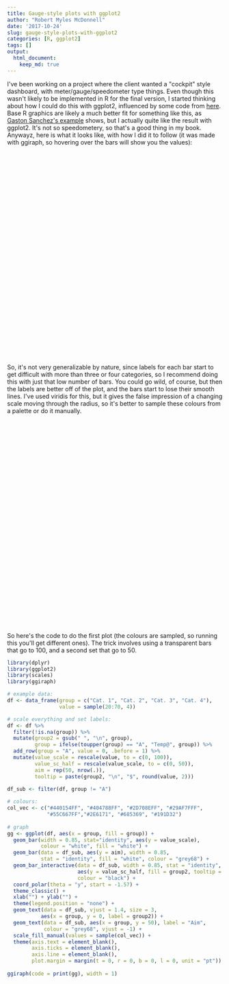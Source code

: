 ```yaml
---
title: Gauge-style plots with ggplot2
author: "Robert Myles McDonnell"
date: '2017-10-24'
slug: gauge-style-plots-with-ggplot2
categories: [R, ggplot2]
tags: []
output: 
  html_document:
    keep_md: true
---
```


I've been working on a project where the client wanted a "cockpit" style dashboard, with meter/gauge/speedometer type things. Even though this wasn't likely to be implemented in R for the final version, I started thinking about how I could do this with ggplot2, influenced by some code from [here](http://www.r-graph-gallery.com/80-circular-barplot/). Base R graphics are likely a much better fit for something like this, as [Gaston Sanchez's example](http://www.gastonsanchez.com/visually-enforced/how-to/2013/01/10/Gauge-Chart-in-R/) shows, but I actually quite like the result with ggplot2. It's not so speedometery, so that's a good thing in my book. Anywayz, here is what it looks like, with how I did it to follow (it was made with ggiraph, so hovering over the bars will show you the values):  

<!--html_preserve--><div id="htmlwidget-dcbd44db37fb55ce0bed" style="width:672px;height:480px;" class="girafe html-widget"></div>
<script type="application/json" data-for="htmlwidget-dcbd44db37fb55ce0bed">{"x":{"html":"<?xml version=\"1.0\" encoding=\"UTF-8\"?>\n<svg xmlns=\"http://www.w3.org/2000/svg\" xmlns:xlink=\"http://www.w3.org/1999/xlink\" id=\"svg_17d427fca65d620190331203308\" viewBox=\"0 0 432.00 360.00\">\n  <g>\n    <defs>\n      <clipPath id=\"cl_id17d423a4f886b20190331203309_4\">\n        <rect x=\"0.00\" y=\"360.00\" width=\"0.00\" height=\"72.00\"/>\n      <\/clipPath>\n    <\/defs>\n    <rect x=\"0.00\" y=\"0.00\" width=\"432.00\" height=\"360.00\" id=\"1\" clip-path=\"url(#cl_id17d423a4f886b20190331203309_4)\" fill=\"#FFFFFF\" fill-opacity=\"1\" stroke-width=\"0.75\" stroke=\"#FFFFFF\" stroke-opacity=\"1\" stroke-linejoin=\"round\" stroke-linecap=\"round\"/>\n    <defs>\n      <clipPath id=\"cl_id17d423a4f886b20190331203309_5\">\n        <rect x=\"0.00\" y=\"0.00\" width=\"432.00\" height=\"360.00\"/>\n      <\/clipPath>\n    <\/defs>\n    <defs>\n      <clipPath id=\"cl_id17d423a4f886b20190331203309_6\">\n        <rect x=\"36.00\" y=\"0.00\" width=\"360.00\" height=\"360.00\"/>\n      <\/clipPath>\n    <\/defs>\n    <rect x=\"36.00\" y=\"0.00\" width=\"360.00\" height=\"360.00\" id=\"2\" clip-path=\"url(#cl_id17d423a4f886b20190331203309_6)\" fill=\"#FFFFFF\" fill-opacity=\"1\" stroke-width=\"1.06698\" stroke=\"#FFFFFF\" stroke-opacity=\"1\" stroke-linejoin=\"round\" stroke-linecap=\"round\"/>\n    <defs>\n      <clipPath id=\"cl_id17d423a4f886b20190331203309_7\">\n        <rect x=\"0.00\" y=\"0.00\" width=\"432.00\" height=\"360.00\"/>\n      <\/clipPath>\n    <\/defs>\n    <defs>\n      <clipPath id=\"cl_id17d423a4f886b20190331203309_8\">\n        <rect x=\"51.89\" y=\"0.00\" width=\"344.11\" height=\"344.11\"/>\n      <\/clipPath>\n    <\/defs>\n    <rect x=\"51.89\" y=\"0.00\" width=\"344.11\" height=\"344.11\" id=\"3\" clip-path=\"url(#cl_id17d423a4f886b20190331203309_8)\" fill=\"#FFFFFF\" fill-opacity=\"1\" stroke=\"none\"/>\n    <polygon points=\"223.94,172.06 219.12,172.05 214.29,172.05 209.47,172.05 204.64,172.04 199.82,172.04 199.82,172.04 204.64,172.04 209.47,172.05 214.29,172.05 219.12,172.05 223.94,172.06 223.94,172.06\" id=\"4\" clip-path=\"url(#cl_id17d423a4f886b20190331203309_8)\" fill=\"#FFFFFF\" fill-opacity=\"1\" stroke-width=\"1.06698\" stroke=\"#FFFFFF\" stroke-opacity=\"1\" stroke-linejoin=\"round\" stroke-linecap=\"round\"/>\n    <polygon points=\"217.34,199.66 216.22,204.35 215.10,209.04 213.98,213.74 212.85,218.43 211.73,223.12 216.37,224.01 221.06,224.48 225.78,224.53 230.49,224.15 235.14,223.35 239.70,222.14 244.14,220.52 248.41,218.51 252.48,216.13 256.32,213.39 259.91,210.31 263.20,206.93 266.17,203.26 268.80,199.34 271.07,195.20 272.96,190.88 274.45,186.40 275.53,181.80 276.20,177.13 276.45,172.42 276.27,167.70 275.66,163.02 274.64,158.41 273.21,153.91 271.38,149.56 269.17,145.39 266.59,141.44 263.67,137.73 260.43,134.30 256.89,131.18 253.08,128.38 249.04,125.94 244.80,123.87 240.39,122.20 235.84,120.92 231.20,120.06 226.50,119.62 221.78,119.60 217.08,120.00 212.43,120.83 207.88,122.07 203.45,123.72 199.20,125.75 195.14,128.16 191.31,130.93 187.75,134.02 184.48,137.43 181.53,141.11 178.92,145.05 176.68,149.20 174.81,153.54 173.35,158.02 172.29,162.62 171.65,167.30 171.44,172.02 176.26,172.02 181.09,172.02 185.91,172.03 190.74,172.03 195.56,172.03 195.95,167.38 197.10,162.85 198.97,158.56 201.53,154.65 204.69,151.21 208.37,148.33 212.48,146.10 216.89,144.57 221.50,143.78 226.18,143.76 230.79,144.51 235.22,146.01 239.34,148.22 243.04,151.07 246.23,154.49 248.81,158.38 250.72,162.65 251.90,167.17 252.32,171.83 251.98,176.49 250.87,181.03 249.03,185.33 246.51,189.26 243.38,192.74 239.72,195.65 235.64,197.92 231.24,199.48 226.64,200.31 221.96,200.37 217.34,199.66\" id=\"5\" clip-path=\"url(#cl_id17d423a4f886b20190331203309_8)\" fill=\"#FFFFFF\" fill-opacity=\"1\" stroke-width=\"1.06698\" stroke=\"#FFFFFF\" stroke-opacity=\"1\" stroke-linejoin=\"round\" stroke-linecap=\"round\"/>\n    <polygon points=\"279.58,160.80 284.30,159.84 289.03,158.88 293.76,157.92 298.49,156.97 303.22,156.01 302.16,151.47 300.85,146.99 299.27,142.60 297.45,138.31 295.38,134.13 293.08,130.07 290.54,126.16 287.79,122.40 284.82,118.80 281.65,115.38 278.29,112.15 274.74,109.12 271.03,106.29 267.16,103.69 263.15,101.31 259.01,99.17 254.75,97.27 250.39,95.62 245.94,94.22 241.41,93.08 236.83,92.21 232.21,91.60 227.56,91.25 222.89,91.18 218.23,91.37 213.59,91.84 208.99,92.57 204.43,93.56 199.94,94.82 195.53,96.33 191.21,98.09 187.00,100.10 182.92,102.35 178.97,104.83 175.17,107.53 171.53,110.45 168.06,113.58 164.79,116.89 161.71,120.40 158.83,124.07 156.17,127.90 153.74,131.88 151.54,135.99 149.58,140.23 147.87,144.56 146.42,148.99 145.22,153.50 144.28,158.07 143.60,162.68 143.20,167.33 143.06,171.99 147.88,172.00 152.71,172.00 157.53,172.00 162.36,172.01 167.18,172.01 167.39,167.25 167.99,162.52 168.99,157.86 170.37,153.29 172.14,148.86 174.27,144.60 176.75,140.52 179.56,136.67 182.69,133.07 186.10,129.75 189.79,126.72 193.71,124.02 197.85,121.65 202.18,119.64 206.65,117.99 211.25,116.73 215.94,115.86 220.68,115.39 225.45,115.32 230.21,115.64 234.92,116.37 239.56,117.49 244.08,118.99 248.46,120.87 252.67,123.11 256.68,125.69 260.46,128.60 263.98,131.82 267.21,135.32 270.14,139.08 272.75,143.08 275.01,147.27 276.91,151.65 278.43,156.17 279.58,160.80\" id=\"6\" clip-path=\"url(#cl_id17d423a4f886b20190331203309_8)\" fill=\"#FFFFFF\" fill-opacity=\"1\" stroke-width=\"1.06698\" stroke=\"#FFFFFF\" stroke-opacity=\"1\" stroke-linejoin=\"round\" stroke-linecap=\"round\"/>\n    <polygon points=\"138.80,171.99 133.98,171.99 129.15,171.98 124.33,171.98 119.50,171.97 114.68,171.97 114.77,176.64 115.07,181.30 115.56,185.94 116.26,190.56 117.15,195.15 118.23,199.69 119.51,204.18 120.97,208.61 122.63,212.98 124.47,217.27 126.49,221.48 128.70,225.60 131.07,229.62 133.61,233.54 136.32,237.34 139.19,241.02 142.22,244.58 145.39,248.01 148.71,251.30 152.16,254.44 155.75,257.43 159.46,260.27 163.29,262.94 167.23,265.45 171.27,267.79 175.41,269.95 179.63,271.94 183.94,273.74 188.32,275.35 192.77,276.78 197.27,278.02 201.83,279.06 206.42,279.91 211.04,280.56 215.69,281.01 220.35,281.26 225.02,281.32 229.69,281.17 234.35,280.83 238.99,280.28 243.60,279.54 248.17,278.60 252.70,277.47 257.18,276.14 261.60,274.63 265.95,272.93 270.22,271.04 274.41,268.97 278.50,266.73 282.50,264.31 286.38,261.72 290.16,258.97 293.81,256.06 297.34,253.00 300.73,249.79 303.98,246.44 307.09,242.95 310.04,239.33 312.84,235.59 315.47,231.74 317.94,227.77 320.23,223.71 322.35,219.54 324.29,215.30 326.04,210.97 327.61,206.57 328.99,202.11 330.18,197.59 331.18,193.03 331.97,188.43 332.58,183.80 332.98,179.14 333.18,174.48 333.18,169.81 332.99,165.14 332.59,160.49 332.00,155.86 331.21,151.26 330.22,146.69 329.04,142.17 327.67,137.71 326.11,133.31 324.36,128.98 322.43,124.73 320.31,120.56 318.02,116.49 315.56,112.52 312.94,108.66 310.15,104.92 307.20,101.29 304.10,97.80 300.85,94.44 297.47,91.23 293.95,88.16 290.30,85.25 286.53,82.49 282.64,79.90 278.65,77.47 274.56,75.22 270.38,73.15 266.11,71.25 261.76,69.55 257.35,68.02 252.87,66.69 248.34,65.55 243.77,64.61 239.16,63.86 234.52,63.31 229.86,62.95 225.20,62.80 220.53,62.85 215.86,63.09 211.22,63.54 206.59,64.18 202.00,65.02 197.44,66.05 192.94,67.28 188.49,68.70 184.10,70.31 179.79,72.11 175.56,74.09 171.42,76.24 167.38,78.57 163.43,81.08 159.60,83.75 155.89,86.58 152.29,89.56 148.84,92.70 145.51,95.98 142.33,99.40 139.30,102.96 136.43,106.63 133.71,110.43 131.16,114.35 128.78,118.36 126.57,122.48 124.54,126.68 122.70,130.97 121.03,135.34 119.56,139.77 118.27,144.26 117.18,148.80 116.29,153.38 115.59,158.00 115.08,162.64 114.78,167.30 114.68,171.97 119.50,171.97 124.33,171.98 129.15,171.98 133.98,171.99 138.80,171.99 138.93,167.30 139.33,162.62 139.97,157.98 140.88,153.37 142.03,148.82 143.44,144.35 145.09,139.95 146.97,135.66 149.10,131.47 151.44,127.41 154.01,123.49 156.80,119.71 159.78,116.09 162.96,112.64 166.33,109.37 169.87,106.29 173.57,103.41 177.43,100.74 181.43,98.29 185.56,96.06 189.80,94.06 194.15,92.30 198.59,90.78 203.11,89.50 207.69,88.48 212.32,87.71 216.98,87.20 221.66,86.95 226.36,86.95 231.04,87.21 235.70,87.73 240.33,88.51 244.91,89.54 249.42,90.82 253.86,92.34 258.21,94.11 262.45,96.12 266.57,98.36 270.57,100.82 274.42,103.49 278.12,106.38 281.66,109.46 285.02,112.74 288.19,116.19 291.17,119.82 293.95,123.60 296.51,127.53 298.85,131.59 300.97,135.78 302.85,140.08 304.49,144.48 305.89,148.96 307.04,153.50 307.93,158.11 308.58,162.76 308.96,167.43 309.08,172.12 308.95,176.82 308.56,181.49 307.91,186.14 307.01,190.74 305.85,195.29 304.45,199.77 302.80,204.16 300.91,208.45 298.79,212.64 296.44,216.70 293.87,220.63 291.09,224.41 288.10,228.03 284.92,231.47 281.56,234.74 278.02,237.82 274.31,240.70 270.45,243.37 266.45,245.83 262.33,248.06 258.08,250.05 253.73,251.82 249.29,253.34 244.78,254.61 240.20,255.63 235.57,256.40 230.91,256.91 226.22,257.17 221.53,257.16 216.84,256.90 212.18,256.38 207.55,255.61 202.98,254.58 198.46,253.30 194.03,251.77 189.68,250.00 185.44,247.99 181.31,245.76 177.32,243.30 173.46,240.62 169.76,237.74 166.23,234.65 162.87,231.38 159.69,227.92 156.71,224.30 153.94,220.52 151.37,216.59 149.03,212.52 146.92,208.33 145.03,204.03 143.39,199.64 142.00,195.16 140.85,190.61 139.95,186.00 139.31,181.36 138.93,176.68 138.80,171.99\" id=\"7\" clip-path=\"url(#cl_id17d423a4f886b20190331203309_8)\" fill=\"#FFFFFF\" fill-opacity=\"1\" stroke-width=\"1.06698\" stroke=\"#FFFFFF\" stroke-opacity=\"1\" stroke-linejoin=\"round\" stroke-linecap=\"round\"/>\n    <polygon points=\"257.49,280.51 258.92,285.12 260.34,289.73 261.77,294.34 263.19,298.95 264.62,303.56 269.06,302.10 273.44,300.49 277.77,298.74 282.04,296.84 286.24,294.80 290.37,292.61 294.42,290.29 298.39,287.83 302.28,285.24 306.07,282.52 309.77,279.67 313.37,276.69 316.87,273.60 320.26,270.39 323.55,267.06 326.71,263.63 329.76,260.09 332.68,256.45 335.49,252.71 338.16,248.88 340.70,244.96 343.10,240.95 345.37,236.87 347.50,232.71 349.49,228.49 351.33,224.20 353.03,219.84 354.57,215.44 355.97,210.98 357.22,206.48 358.31,201.94 359.24,197.36 360.02,192.75 360.65,188.12 361.11,183.48 361.42,178.82 361.57,174.15 361.56,169.48 361.40,164.81 361.07,160.15 360.59,155.50 359.95,150.88 359.15,146.28 358.20,141.70 357.09,137.16 355.83,132.67 354.42,128.22 352.86,123.81 351.15,119.47 349.29,115.18 347.29,110.96 345.14,106.81 342.86,102.74 340.44,98.74 337.88,94.83 335.20,91.01 332.38,87.28 329.45,83.65 326.39,80.12 323.21,76.70 319.92,73.39 316.51,70.19 313.00,67.11 309.39,64.14 305.68,61.31 301.88,58.60 297.98,56.02 294.00,53.57 289.94,51.27 285.80,49.10 281.60,47.07 277.32,45.18 272.99,43.45 268.60,41.86 264.15,40.42 259.66,39.13 255.13,37.99 250.57,37.01 245.97,36.19 241.35,35.52 236.70,35.00 232.05,34.65 227.38,34.45 222.71,34.42 218.04,34.54 213.38,34.82 208.73,35.26 204.09,35.85 199.48,36.60 194.90,37.51 190.35,38.57 185.84,39.79 181.38,41.16 176.96,42.68 172.60,44.35 168.29,46.16 164.06,48.12 159.88,50.23 155.79,52.47 151.77,54.85 147.83,57.37 143.99,60.02 140.23,62.79 136.57,65.70 133.01,68.72 129.56,71.87 126.22,75.13 122.98,78.50 119.87,81.98 116.87,85.56 114.00,89.24 111.25,93.02 108.63,96.89 106.15,100.84 103.80,104.88 101.59,109.00 99.52,113.18 97.60,117.44 95.82,121.76 94.18,126.13 92.70,130.56 91.37,135.04 90.19,139.56 89.16,144.12 88.29,148.71 87.58,153.32 87.02,157.96 86.62,162.61 86.38,167.28 86.30,171.95 91.12,171.95 95.95,171.96 100.77,171.96 105.60,171.96 110.42,171.97 110.52,167.29 110.81,162.62 111.30,157.96 111.98,153.33 112.84,148.73 113.90,144.17 115.14,139.66 116.57,135.20 118.18,130.81 119.97,126.48 121.94,122.24 124.08,118.08 126.39,114.00 128.86,110.03 131.50,106.17 134.29,102.41 137.24,98.78 140.34,95.26 143.57,91.88 146.94,88.64 150.45,85.54 154.08,82.58 157.82,79.78 161.68,77.13 165.65,74.64 169.71,72.32 173.87,70.17 178.11,68.20 182.43,66.40 186.82,64.77 191.28,63.34 195.79,62.08 200.34,61.02 204.94,60.14 209.57,59.45 214.22,58.95 218.89,58.65 223.57,58.54 228.25,58.62 232.92,58.89 237.58,59.36 242.21,60.01 246.82,60.86 251.38,61.90 255.90,63.13 260.36,64.53 264.76,66.13 269.09,67.90 273.35,69.85 277.52,71.97 281.60,74.27 285.58,76.73 289.46,79.35 293.22,82.13 296.87,85.06 300.40,88.14 303.79,91.36 307.05,94.72 310.16,98.21 313.13,101.83 315.95,105.56 318.62,109.41 321.12,113.37 323.45,117.42 325.62,121.57 327.62,125.81 329.43,130.12 331.07,134.50 332.53,138.95 333.80,143.45 334.89,148.01 335.79,152.60 336.49,157.23 337.01,161.88 337.33,166.55 337.46,171.23 337.40,175.91 337.14,180.58 336.70,185.24 336.06,189.87 335.23,194.48 334.21,199.05 333.00,203.57 331.61,208.04 330.04,212.45 328.28,216.78 326.35,221.05 324.24,225.23 321.97,229.32 319.52,233.31 316.92,237.19 314.15,240.97 311.24,244.63 308.17,248.17 304.96,251.58 301.62,254.85 298.14,257.98 294.53,260.96 290.81,263.80 286.97,266.48 283.03,268.99 278.98,271.35 274.84,273.53 270.61,275.54 266.31,277.38 261.93,279.03 257.49,280.51\" id=\"8\" clip-path=\"url(#cl_id17d423a4f886b20190331203309_8)\" fill=\"#FFFFFF\" fill-opacity=\"1\" stroke-width=\"1.06698\" stroke=\"#FFFFFF\" stroke-opacity=\"1\" stroke-linejoin=\"round\" stroke-linecap=\"round\"/>\n    <polygon points=\"252.32,172.08 257.15,172.08 261.97,172.09 266.80,172.09 271.62,172.10 276.45,172.10 276.24,167.39 275.61,162.72 274.57,158.13 273.11,153.65 271.27,149.31 269.04,145.16 266.44,141.23 263.51,137.54 260.26,134.14 256.71,131.03 252.90,128.26 248.86,125.84 244.62,123.79 240.21,122.14 235.67,120.88 231.03,120.03 226.34,119.61 221.63,119.60 216.94,120.02 212.30,120.86 207.76,122.11 203.35,123.76 199.10,125.80 195.05,128.22 191.24,130.98 187.69,134.08 184.43,137.48 181.49,141.16 178.89,145.09 176.66,149.24 174.80,153.57 173.34,158.05 172.29,162.64 171.65,167.31 171.44,172.02 176.26,172.02 181.09,172.02 185.91,172.03 190.74,172.03 195.56,172.03 195.95,167.36 197.11,162.82 198.99,158.53 201.56,154.61 204.74,151.16 208.44,148.29 212.56,146.06 217.00,144.54 221.62,143.77 226.31,143.78 230.93,144.55 235.36,146.08 239.48,148.31 243.18,151.19 246.35,154.64 248.91,158.57 250.79,162.86 251.94,167.41 252.32,172.08\" id=\"9\" clip-path=\"url(#cl_id17d423a4f886b20190331203309_8)\" fill=\"#FFFFFF\" fill-opacity=\"1\" stroke-width=\"1.06698\" stroke=\"#ADADAD\" stroke-opacity=\"1\" stroke-linejoin=\"round\" stroke-linecap=\"round\"/>\n    <polygon points=\"280.70,172.10 285.53,172.11 290.35,172.11 295.18,172.11 300.00,172.12 304.83,172.12 304.69,167.42 304.29,162.73 303.61,158.08 302.66,153.47 301.45,148.92 299.97,144.45 298.24,140.08 296.25,135.81 294.02,131.67 291.56,127.66 288.86,123.81 285.95,120.11 282.82,116.60 279.50,113.27 275.98,110.14 272.30,107.22 268.44,104.51 264.44,102.04 260.30,99.80 256.04,97.81 251.67,96.07 247.20,94.59 242.66,93.37 238.05,92.41 233.40,91.73 228.71,91.31 224.01,91.17 219.30,91.31 214.62,91.71 209.96,92.39 205.35,93.34 200.81,94.55 196.34,96.03 191.97,97.76 187.70,99.75 183.56,101.98 179.55,104.44 175.69,107.14 172.00,110.05 168.48,113.18 165.15,116.50 162.02,120.02 159.10,123.70 156.40,127.56 153.93,131.56 151.69,135.70 149.70,139.96 147.96,144.33 146.47,148.80 145.25,153.34 144.30,157.95 143.61,162.60 143.20,167.29 143.06,171.99 147.88,172.00 152.71,172.00 157.53,172.00 162.36,172.01 167.18,172.01 167.38,167.32 167.96,162.67 168.93,158.08 170.27,153.58 171.98,149.22 174.04,145.00 176.45,140.97 179.18,137.16 182.21,133.58 185.53,130.27 189.12,127.24 192.94,124.51 196.97,122.12 201.18,120.06 205.56,118.36 210.05,117.02 214.64,116.06 219.30,115.49 223.99,115.30 228.68,115.49 233.33,116.08 237.92,117.04 242.42,118.39 246.78,120.10 251.00,122.16 255.03,124.56 258.84,127.29 262.42,130.33 265.73,133.65 268.76,137.23 271.49,141.05 273.88,145.08 275.94,149.30 277.64,153.67 278.98,158.17 279.94,162.76 280.51,167.41 280.70,172.10\" id=\"10\" clip-path=\"url(#cl_id17d423a4f886b20190331203309_8)\" fill=\"#FFFFFF\" fill-opacity=\"1\" stroke-width=\"1.06698\" stroke=\"#ADADAD\" stroke-opacity=\"1\" stroke-linejoin=\"round\" stroke-linecap=\"round\"/>\n    <polygon points=\"309.08,172.12 313.91,172.13 318.73,172.13 323.56,172.14 328.38,172.14 333.21,172.14 333.11,167.44 332.81,162.75 332.31,158.08 331.61,153.43 330.71,148.81 329.61,144.24 328.31,139.72 326.83,135.26 325.15,130.87 323.28,126.55 321.23,122.32 319.00,118.18 316.60,114.14 314.02,110.21 311.27,106.39 308.37,102.69 305.31,99.13 302.09,95.69 298.73,92.40 295.24,89.26 291.61,86.27 287.86,83.44 283.98,80.77 280.00,78.27 275.92,75.94 271.73,73.80 267.46,71.83 263.11,70.05 258.68,68.46 254.19,67.06 249.65,65.86 245.06,64.85 240.42,64.04 235.76,63.43 231.08,63.03 226.38,62.82 221.68,62.82 216.98,63.01 212.30,63.41 207.63,64.02 203.00,64.82 198.41,65.82 193.86,67.02 189.37,68.41 184.94,69.99 180.59,71.76 176.31,73.72 172.12,75.86 168.03,78.18 164.05,80.67 160.17,83.33 156.41,86.16 152.78,89.14 149.28,92.28 145.91,95.57 142.70,99.00 139.63,102.56 136.72,106.25 133.97,110.06 131.38,113.99 128.97,118.03 126.73,122.17 124.68,126.39 122.80,130.71 121.12,135.10 119.62,139.55 118.32,144.07 117.22,148.64 116.31,153.26 115.60,157.90 115.09,162.58 114.78,167.27 114.68,171.97 119.50,171.97 124.33,171.98 129.15,171.98 133.98,171.99 138.80,171.99 138.93,167.30 139.33,162.62 139.97,157.98 140.88,153.37 142.03,148.82 143.44,144.35 145.09,139.95 146.97,135.66 149.10,131.47 151.44,127.41 154.01,123.49 156.80,119.71 159.78,116.09 162.96,112.64 166.33,109.37 169.87,106.29 173.57,103.41 177.43,100.74 181.43,98.29 185.56,96.06 189.80,94.06 194.15,92.30 198.59,90.78 203.11,89.50 207.69,88.48 212.32,87.71 216.98,87.20 221.66,86.95 226.36,86.95 231.04,87.21 235.70,87.73 240.33,88.51 244.91,89.54 249.42,90.82 253.86,92.34 258.21,94.11 262.45,96.12 266.57,98.36 270.57,100.82 274.42,103.49 278.12,106.38 281.66,109.46 285.02,112.74 288.19,116.19 291.17,119.82 293.95,123.60 296.51,127.53 298.85,131.59 300.97,135.78 302.85,140.08 304.49,144.48 305.89,148.96 307.04,153.50 307.93,158.11 308.58,162.76 308.96,167.43 309.08,172.12\" id=\"11\" clip-path=\"url(#cl_id17d423a4f886b20190331203309_8)\" fill=\"#FFFFFF\" fill-opacity=\"1\" stroke-width=\"1.06698\" stroke=\"#ADADAD\" stroke-opacity=\"1\" stroke-linejoin=\"round\" stroke-linecap=\"round\"/>\n    <polygon points=\"337.47,172.15 342.29,172.15 347.11,172.16 351.94,172.16 356.76,172.16 361.59,172.17 361.51,167.47 361.28,162.77 360.88,158.09 360.32,153.42 359.61,148.78 358.73,144.16 357.70,139.57 356.51,135.03 355.17,130.52 353.68,126.07 352.03,121.66 350.24,117.32 348.29,113.04 346.21,108.83 343.98,104.69 341.61,100.63 339.10,96.66 336.46,92.77 333.69,88.97 330.79,85.28 327.76,81.68 324.61,78.19 321.35,74.80 317.97,71.54 314.49,68.38 310.89,65.35 307.20,62.45 303.41,59.67 299.53,57.02 295.55,54.51 291.50,52.13 287.37,49.89 283.16,47.80 278.88,45.85 274.54,44.05 270.14,42.40 265.69,40.89 261.18,39.55 256.64,38.35 252.06,37.31 247.44,36.43 242.79,35.71 238.13,35.14 233.45,34.74 228.75,34.50 224.05,34.41 219.35,34.49 214.66,34.72 209.98,35.12 205.31,35.68 200.66,36.39 196.05,37.27 191.46,38.30 186.91,39.49 182.41,40.83 177.95,42.32 173.55,43.97 169.21,45.76 164.93,47.71 160.71,49.79 156.58,52.02 152.52,54.39 148.54,56.90 144.65,59.54 140.86,62.31 137.16,65.21 133.56,68.24 130.07,71.39 126.69,74.65 123.42,78.03 120.27,81.51 117.24,85.11 114.33,88.80 111.55,92.59 108.91,96.47 106.39,100.45 104.02,104.50 101.78,108.63 99.69,112.84 97.74,117.12 95.93,121.46 94.28,125.86 92.78,130.31 91.43,134.82 90.24,139.36 89.20,143.94 88.32,148.56 87.59,153.21 87.03,157.87 86.63,162.55 86.38,167.25 86.30,171.95 91.12,171.95 95.95,171.96 100.77,171.96 105.60,171.96 110.42,171.97 110.52,167.28 110.82,162.59 111.30,157.93 111.98,153.28 112.86,148.67 113.92,144.10 115.17,139.58 116.60,135.11 118.22,130.71 120.02,126.37 122.00,122.12 124.15,117.95 126.47,113.87 128.96,109.89 131.61,106.02 134.41,102.26 137.37,98.62 140.48,95.10 143.73,91.72 147.12,88.47 150.64,85.37 154.29,82.42 158.05,79.61 161.93,76.97 165.91,74.49 169.99,72.17 174.17,70.03 178.42,68.06 182.76,66.27 187.17,64.66 191.64,63.23 196.16,61.99 200.73,60.93 205.35,60.07 209.99,59.40 214.66,58.92 219.34,58.63 224.03,58.53 228.72,58.64 233.41,58.93 238.07,59.42 242.72,60.10 247.33,60.97 251.90,62.03 256.42,63.28 260.89,64.72 265.29,66.33 269.63,68.13 273.88,70.11 278.05,72.26 282.13,74.58 286.11,77.07 289.98,79.72 293.74,82.53 297.38,85.49 300.90,88.60 304.28,91.85 307.53,95.24 310.63,98.76 313.58,102.40 316.39,106.17 319.03,110.04 321.51,114.02 323.83,118.11 325.97,122.28 327.94,126.54 329.73,130.88 331.34,135.28 332.77,139.75 334.01,144.28 335.07,148.85 335.93,153.46 336.60,158.10 337.08,162.77 337.37,167.46 337.47,172.15\" id=\"12\" clip-path=\"url(#cl_id17d423a4f886b20190331203309_8)\" fill=\"#FFFFFF\" fill-opacity=\"1\" stroke-width=\"1.06698\" stroke=\"#ADADAD\" stroke-opacity=\"1\" stroke-linejoin=\"round\" stroke-linecap=\"round\"/>\n    <polygon points=\"246.23,154.49 250.02,151.50 253.81,148.51 257.60,145.52 261.39,142.54 265.17,139.55 262.03,135.92 258.56,132.58 254.81,129.58 250.79,126.94 246.55,124.67 242.12,122.80 237.54,121.34 232.85,120.31 228.07,119.72 223.27,119.56 218.47,119.84 213.72,120.56 209.05,121.71 204.51,123.28 200.13,125.27 195.95,127.64 192.00,130.39 188.32,133.48 184.94,136.90 181.89,140.62 179.19,144.60 176.87,148.80 174.94,153.21 173.42,157.77 172.33,162.45 171.66,167.21 171.44,172.02 176.26,172.02 181.09,172.02 185.91,172.03 190.74,172.03 195.56,172.03 195.95,167.38 197.10,162.85 198.97,158.56 201.53,154.65 204.69,151.21 208.37,148.33 212.48,146.10 216.89,144.57 221.50,143.78 226.18,143.76 230.79,144.51 235.22,146.01 239.34,148.22 243.04,151.07 246.23,154.49\" id=\"13\" clip-path=\"url(#cl_id17d423a4f886b20190331203309_8)\" fill=\"#F49D6E\" fill-opacity=\"1\" stroke-width=\"1.06698\" stroke=\"#000000\" stroke-opacity=\"1\" stroke-linejoin=\"round\" stroke-linecap=\"round\"/>\n    <polygon points=\"218.31,115.58 217.83,110.78 217.35,105.97 216.87,101.17 216.39,96.37 215.91,91.57 211.19,92.18 206.52,93.07 201.91,94.23 197.37,95.66 192.92,97.36 188.59,99.31 184.37,101.51 180.29,103.96 176.36,106.65 172.60,109.56 169.02,112.68 165.62,116.01 162.43,119.54 159.45,123.25 156.69,127.12 154.16,131.15 151.88,135.33 149.84,139.63 148.07,144.04 146.55,148.55 145.30,153.14 144.33,157.79 143.62,162.50 143.20,167.24 143.06,171.99 147.88,172.00 152.71,172.00 157.53,172.00 162.36,172.01 167.18,172.01 167.40,167.11 168.04,162.24 169.09,157.45 170.56,152.76 172.43,148.22 174.68,143.86 177.30,139.71 180.27,135.80 183.56,132.17 187.16,128.83 191.03,125.81 195.15,123.14 199.49,120.84 204.00,118.91 208.67,117.39 213.45,116.27 218.31,115.58\" id=\"14\" clip-path=\"url(#cl_id17d423a4f886b20190331203309_8)\" fill=\"#685369\" fill-opacity=\"1\" stroke-width=\"1.06698\" stroke=\"#000000\" stroke-opacity=\"1\" stroke-linejoin=\"round\" stroke-linecap=\"round\"/>\n    <polygon points=\"309.08,172.12 313.91,172.13 318.73,172.13 323.56,172.14 328.38,172.14 333.21,172.14 333.11,167.44 332.81,162.75 332.31,158.08 331.61,153.43 330.71,148.81 329.61,144.24 328.31,139.72 326.83,135.26 325.15,130.87 323.28,126.55 321.23,122.32 319.00,118.18 316.60,114.14 314.02,110.21 311.27,106.39 308.37,102.69 305.31,99.13 302.09,95.69 298.73,92.40 295.24,89.26 291.61,86.27 287.86,83.44 283.98,80.77 280.00,78.27 275.92,75.94 271.73,73.80 267.46,71.83 263.11,70.05 258.68,68.46 254.19,67.06 249.65,65.86 245.06,64.85 240.42,64.04 235.76,63.43 231.08,63.03 226.38,62.82 221.68,62.82 216.98,63.01 212.30,63.41 207.63,64.02 203.00,64.82 198.41,65.82 193.86,67.02 189.37,68.41 184.94,69.99 180.59,71.76 176.31,73.72 172.12,75.86 168.03,78.18 164.05,80.67 160.17,83.33 156.41,86.16 152.78,89.14 149.28,92.28 145.91,95.57 142.70,99.00 139.63,102.56 136.72,106.25 133.97,110.06 131.38,113.99 128.97,118.03 126.73,122.17 124.68,126.39 122.80,130.71 121.12,135.10 119.62,139.55 118.32,144.07 117.22,148.64 116.31,153.26 115.60,157.90 115.09,162.58 114.78,167.27 114.68,171.97 119.50,171.97 124.33,171.98 129.15,171.98 133.98,171.99 138.80,171.99 138.93,167.30 139.33,162.62 139.97,157.98 140.88,153.37 142.03,148.82 143.44,144.35 145.09,139.95 146.97,135.66 149.10,131.47 151.44,127.41 154.01,123.49 156.80,119.71 159.78,116.09 162.96,112.64 166.33,109.37 169.87,106.29 173.57,103.41 177.43,100.74 181.43,98.29 185.56,96.06 189.80,94.06 194.15,92.30 198.59,90.78 203.11,89.50 207.69,88.48 212.32,87.71 216.98,87.20 221.66,86.95 226.36,86.95 231.04,87.21 235.70,87.73 240.33,88.51 244.91,89.54 249.42,90.82 253.86,92.34 258.21,94.11 262.45,96.12 266.57,98.36 270.57,100.82 274.42,103.49 278.12,106.38 281.66,109.46 285.02,112.74 288.19,116.19 291.17,119.82 293.95,123.60 296.51,127.53 298.85,131.59 300.97,135.78 302.85,140.08 304.49,144.48 305.89,148.96 307.04,153.50 307.93,158.11 308.58,162.76 308.96,167.43 309.08,172.12\" id=\"15\" clip-path=\"url(#cl_id17d423a4f886b20190331203309_8)\" fill=\"#CCDBDC\" fill-opacity=\"1\" stroke-width=\"1.06698\" stroke=\"#000000\" stroke-opacity=\"1\" stroke-linejoin=\"round\" stroke-linecap=\"round\"/>\n    <polygon points=\"291.35,80.72 294.22,76.84 297.08,72.95 299.95,69.07 302.81,65.19 305.68,61.31 301.88,58.60 297.98,56.02 294.00,53.57 289.94,51.27 285.80,49.10 281.60,47.07 277.32,45.18 272.99,43.45 268.60,41.86 264.15,40.42 259.66,39.13 255.13,37.99 250.57,37.01 245.97,36.19 241.35,35.52 236.70,35.00 232.05,34.65 227.38,34.45 222.71,34.42 218.04,34.54 213.38,34.82 208.73,35.26 204.09,35.85 199.48,36.60 194.90,37.51 190.35,38.57 185.84,39.79 181.38,41.16 176.96,42.68 172.60,44.35 168.29,46.16 164.06,48.12 159.88,50.23 155.79,52.47 151.77,54.85 147.83,57.37 143.99,60.02 140.23,62.79 136.57,65.70 133.01,68.72 129.56,71.87 126.22,75.13 122.98,78.50 119.87,81.98 116.87,85.56 114.00,89.24 111.25,93.02 108.63,96.89 106.15,100.84 103.80,104.88 101.59,109.00 99.52,113.18 97.60,117.44 95.82,121.76 94.18,126.13 92.70,130.56 91.37,135.04 90.19,139.56 89.16,144.12 88.29,148.71 87.58,153.32 87.02,157.96 86.62,162.61 86.38,167.28 86.30,171.95 91.12,171.95 95.95,171.96 100.77,171.96 105.60,171.96 110.42,171.97 110.52,167.24 110.82,162.53 111.32,157.83 112.01,153.16 112.89,148.52 113.96,143.92 115.23,139.36 116.68,134.87 118.32,130.44 120.15,126.08 122.15,121.80 124.33,117.61 126.68,113.51 129.20,109.52 131.89,105.63 134.73,101.86 137.73,98.20 140.87,94.68 144.17,91.29 147.60,88.04 151.16,84.94 154.85,81.99 158.65,79.19 162.57,76.55 166.60,74.08 170.73,71.78 174.94,69.65 179.25,67.70 183.63,65.93 188.08,64.35 192.59,62.95 197.16,61.74 201.77,60.72 206.42,59.90 211.10,59.26 215.81,58.83 220.53,58.59 225.25,58.54 229.97,58.70 234.68,59.04 239.38,59.59 244.04,60.33 248.67,61.26 253.26,62.39 257.80,63.70 262.28,65.20 266.69,66.89 271.03,68.76 275.29,70.81 279.46,73.03 283.53,75.43 287.50,77.99 291.35,80.72\" id=\"16\" clip-path=\"url(#cl_id17d423a4f886b20190331203309_8)\" fill=\"#2F4855\" fill-opacity=\"1\" stroke-width=\"1.06698\" stroke=\"#000000\" stroke-opacity=\"1\" stroke-linejoin=\"round\" stroke-linecap=\"round\"/>\n    <g clip-path=\"url(#cl_id17d423a4f886b20190331203309_8)\">\n      <text x=\"175.25\" y=\"185.95\" id=\"17\" font-size=\"6.40pt\" font-family=\"Arial\">Cat.<\/text>\n    <\/g>\n    <g clip-path=\"url(#cl_id17d423a4f886b20190331203309_8)\">\n      <text x=\"181.00\" y=\"198.25\" id=\"18\" font-size=\"6.40pt\" font-family=\"Arial\">1<\/text>\n    <\/g>\n    <g clip-path=\"url(#cl_id17d423a4f886b20190331203309_8)\">\n      <text x=\"146.87\" y=\"185.93\" id=\"19\" font-size=\"6.40pt\" font-family=\"Arial\">Cat.<\/text>\n    <\/g>\n    <g clip-path=\"url(#cl_id17d423a4f886b20190331203309_8)\">\n      <text x=\"152.62\" y=\"198.22\" id=\"20\" font-size=\"6.40pt\" font-family=\"Arial\">2<\/text>\n    <\/g>\n    <g clip-path=\"url(#cl_id17d423a4f886b20190331203309_8)\">\n      <text x=\"118.49\" y=\"185.91\" id=\"21\" font-size=\"6.40pt\" font-family=\"Arial\">Cat.<\/text>\n    <\/g>\n    <g clip-path=\"url(#cl_id17d423a4f886b20190331203309_8)\">\n      <text x=\"124.24\" y=\"198.20\" id=\"22\" font-size=\"6.40pt\" font-family=\"Arial\">3<\/text>\n    <\/g>\n    <g clip-path=\"url(#cl_id17d423a4f886b20190331203309_8)\">\n      <text x=\"90.11\" y=\"185.89\" id=\"23\" font-size=\"6.40pt\" font-family=\"Arial\">Cat.<\/text>\n    <\/g>\n    <g clip-path=\"url(#cl_id17d423a4f886b20190331203309_8)\">\n      <text x=\"95.86\" y=\"198.18\" id=\"24\" font-size=\"6.40pt\" font-family=\"Arial\">4<\/text>\n    <\/g>\n    <g clip-path=\"url(#cl_id17d423a4f886b20190331203309_8)\">\n      <text x=\"254.91\" y=\"164.21\" id=\"25\" font-size=\"8.28pt\" fill=\"#ADADAD\" fill-opacity=\"1\" font-family=\"Arial\">Aim<\/text>\n    <\/g>\n    <g clip-path=\"url(#cl_id17d423a4f886b20190331203309_8)\">\n      <text x=\"283.29\" y=\"164.24\" id=\"26\" font-size=\"8.28pt\" fill=\"#ADADAD\" fill-opacity=\"1\" font-family=\"Arial\">Aim<\/text>\n    <\/g>\n    <g clip-path=\"url(#cl_id17d423a4f886b20190331203309_8)\">\n      <text x=\"311.67\" y=\"164.26\" id=\"27\" font-size=\"8.28pt\" fill=\"#ADADAD\" fill-opacity=\"1\" font-family=\"Arial\">Aim<\/text>\n    <\/g>\n    <g clip-path=\"url(#cl_id17d423a4f886b20190331203309_8)\">\n      <text x=\"340.05\" y=\"164.28\" id=\"28\" font-size=\"8.28pt\" fill=\"#ADADAD\" fill-opacity=\"1\" font-family=\"Arial\">Aim<\/text>\n    <\/g>\n    <defs>\n      <clipPath id=\"cl_id17d423a4f886b20190331203309_9\">\n        <rect x=\"0.00\" y=\"0.00\" width=\"432.00\" height=\"360.00\"/>\n      <\/clipPath>\n    <\/defs>\n  <\/g>\n<\/svg>\n","js":"function zzz(){document.querySelectorAll('#svg_17d427fca65d620190331203308')[0].getElementById('13').setAttribute('title','Cat.<br>1 <br> $ 37');;document.querySelectorAll('#svg_17d427fca65d620190331203308')[0].getElementById('14').setAttribute('title','Cat.<br>2 <br> $ 22');;document.querySelectorAll('#svg_17d427fca65d620190331203308')[0].getElementById('15').setAttribute('title','Cat.<br>3 <br> $ 47');;document.querySelectorAll('#svg_17d427fca65d620190331203308')[0].getElementById('16').setAttribute('title','Cat.<br>4 <br> $ 33');};","uid":"svg_17d427fca65d620190331203308","width":1,"ratio":1.2,"settings":{"tooltip":{"css":"{position:absolute;pointer-events:none;z-index:999;padding:5px;background:black;color:white;border-radius:2px 2px 2px 2px;}","offx":10,"offy":0,"use_cursor_pos":true,"opacity":0.9,"usefill":false,"usestroke":false,"delay":{"over":200,"out":500}},"hover":{"css":"{fill:orange;stroke:gray;}"},"zoom":{"min":1,"max":1},"capture":{"css":"{fill:red;stroke:gray;}","type":"multiple","only_shiny":true},"toolbar":{"position":"top","saveaspng":false}}},"evals":[],"jsHooks":[]}</script><!--/html_preserve-->


So, it's not very generalizable by nature, since labels for each bar start to get difficult with more than three or four categories, so I recommend doing this with just that low number of bars. You could go wild, of course, but then the labels are better off of the plot, and the bars start to lose their smooth lines. I've used viridis for this, but it gives the false impression of a changing scale moving through the radius, so it's better to sample these colours from a palette or do it manually.


<!--html_preserve--><div id="htmlwidget-be837f7ee18e64fe22eb" style="width:672px;height:480px;" class="girafe html-widget"></div>
<script type="application/json" data-for="htmlwidget-be837f7ee18e64fe22eb">{"x":{"html":"<?xml version=\"1.0\" encoding=\"UTF-8\"?>\n<svg xmlns=\"http://www.w3.org/2000/svg\" xmlns:xlink=\"http://www.w3.org/1999/xlink\" id=\"svg_17d421e73a9da20190331203310\" viewBox=\"0 0 432.00 360.00\">\n  <g>\n    <defs>\n      <clipPath id=\"cl_id17d427f9bb6da20190331203310_21\">\n        <rect x=\"0.00\" y=\"360.00\" width=\"0.00\" height=\"72.00\"/>\n      <\/clipPath>\n    <\/defs>\n    <rect x=\"0.00\" y=\"0.00\" width=\"432.00\" height=\"360.00\" id=\"1\" clip-path=\"url(#cl_id17d427f9bb6da20190331203310_21)\" fill=\"#FFFFFF\" fill-opacity=\"1\" stroke-width=\"0.75\" stroke=\"#FFFFFF\" stroke-opacity=\"1\" stroke-linejoin=\"round\" stroke-linecap=\"round\"/>\n    <defs>\n      <clipPath id=\"cl_id17d427f9bb6da20190331203310_22\">\n        <rect x=\"0.00\" y=\"0.00\" width=\"432.00\" height=\"360.00\"/>\n      <\/clipPath>\n    <\/defs>\n    <defs>\n      <clipPath id=\"cl_id17d427f9bb6da20190331203310_23\">\n        <rect x=\"36.00\" y=\"0.00\" width=\"360.00\" height=\"360.00\"/>\n      <\/clipPath>\n    <\/defs>\n    <rect x=\"36.00\" y=\"0.00\" width=\"360.00\" height=\"360.00\" id=\"2\" clip-path=\"url(#cl_id17d427f9bb6da20190331203310_23)\" fill=\"#FFFFFF\" fill-opacity=\"1\" stroke-width=\"1.06698\" stroke=\"#FFFFFF\" stroke-opacity=\"1\" stroke-linejoin=\"round\" stroke-linecap=\"round\"/>\n    <defs>\n      <clipPath id=\"cl_id17d427f9bb6da20190331203310_24\">\n        <rect x=\"0.00\" y=\"0.00\" width=\"432.00\" height=\"360.00\"/>\n      <\/clipPath>\n    <\/defs>\n    <defs>\n      <clipPath id=\"cl_id17d427f9bb6da20190331203310_25\">\n        <rect x=\"51.89\" y=\"0.00\" width=\"344.11\" height=\"344.11\"/>\n      <\/clipPath>\n    <\/defs>\n    <rect x=\"51.89\" y=\"0.00\" width=\"344.11\" height=\"344.11\" id=\"3\" clip-path=\"url(#cl_id17d427f9bb6da20190331203310_25)\" fill=\"#FFFFFF\" fill-opacity=\"1\" stroke=\"none\"/>\n    <polygon points=\"223.94,172.06 216.56,172.05 216.56,172.05 223.94,172.06 223.94,172.06\" id=\"4\" clip-path=\"url(#cl_id17d427f9bb6da20190331203310_25)\" fill=\"#FFFFFF\" fill-opacity=\"1\" stroke-width=\"1.06698\" stroke=\"#FFFFFF\" stroke-opacity=\"1\" stroke-linejoin=\"round\" stroke-linecap=\"round\"/>\n    <polygon points=\"216.17,175.92 209.56,179.21 212.21,183.03 215.86,185.94 220.18,187.68 224.82,188.10 229.39,187.17 233.50,184.97 236.80,181.69 239.02,177.60 239.98,173.03 239.58,168.39 237.88,164.06 234.99,160.40 231.18,157.71 226.76,156.24 222.10,156.10 217.60,157.30 213.63,159.74 210.53,163.21 208.56,167.43 207.88,172.04 215.26,172.05 216.69,167.28 220.51,164.08 225.47,163.51 229.92,165.75 232.40,170.08 232.09,175.05 229.11,179.04 224.42,180.73 219.57,179.56 216.17,175.92\" id=\"5\" clip-path=\"url(#cl_id17d427f9bb6da20190331203310_25)\" fill=\"#FFFFFF\" fill-opacity=\"1\" stroke-width=\"1.06698\" stroke=\"#FFFFFF\" stroke-opacity=\"1\" stroke-linejoin=\"round\" stroke-linecap=\"round\"/>\n    <polygon points=\"206.57,172.04 199.19,172.04 199.64,176.72 200.96,181.24 203.11,185.42 206.02,189.12 209.57,192.21 213.64,194.56 218.09,196.11 222.75,196.78 227.45,196.56 232.02,195.45 236.30,193.50 240.14,190.77 243.39,187.37 245.93,183.42 247.68,179.05 248.58,174.43 248.58,169.72 247.70,165.10 245.95,160.73 243.41,156.77 240.17,153.37 236.34,150.63 232.06,148.67 227.48,147.56 222.78,147.33 218.13,148.00 213.68,149.54 209.60,151.88 206.04,154.96 203.13,158.66 200.97,162.84 199.64,167.35 199.19,172.04 206.57,172.04 207.22,167.36 209.11,163.02 212.10,159.35 215.96,156.63 220.42,155.05 225.14,154.73 229.77,155.70 233.97,157.88 237.42,161.11 239.88,165.15 241.15,169.71 241.15,174.44 239.87,178.99 237.41,183.03 233.95,186.25 229.75,188.43 225.11,189.39 220.40,189.06 215.94,187.47 212.08,184.74 209.10,181.07 207.21,176.73 206.57,172.04\" id=\"6\" clip-path=\"url(#cl_id17d427f9bb6da20190331203310_25)\" fill=\"#FFFFFF\" fill-opacity=\"1\" stroke-width=\"1.06698\" stroke=\"#FFFFFF\" stroke-opacity=\"1\" stroke-linejoin=\"round\" stroke-linecap=\"round\"/>\n    <polygon points=\"249.55,176.86 256.80,178.23 257.35,173.43 257.20,168.60 256.35,163.84 254.83,159.26 252.66,154.94 249.90,150.98 246.59,147.46 242.80,144.45 238.63,142.02 234.15,140.22 229.45,139.08 224.64,138.63 219.82,138.88 215.08,139.82 210.52,141.43 206.25,143.69 202.35,146.53 198.89,149.91 195.96,153.75 193.62,157.98 191.90,162.49 190.86,167.21 190.51,172.03 197.89,172.04 198.34,167.25 199.66,162.63 201.80,158.32 204.70,154.49 208.26,151.25 212.35,148.73 216.83,146.99 221.56,146.11 226.37,146.12 231.09,147.00 235.57,148.74 239.66,151.28 243.21,154.52 246.10,158.36 248.24,162.67 249.56,167.29 250.00,172.08 249.55,176.86\" id=\"7\" clip-path=\"url(#cl_id17d427f9bb6da20190331203310_25)\" fill=\"#FFFFFF\" fill-opacity=\"1\" stroke-width=\"1.06698\" stroke=\"#FFFFFF\" stroke-opacity=\"1\" stroke-linejoin=\"round\" stroke-linecap=\"round\"/>\n    <polygon points=\"242.21,201.61 246.09,207.88 249.97,205.18 253.51,202.05 256.69,198.54 259.46,194.70 261.77,190.58 263.61,186.22 264.95,181.68 265.77,177.02 266.06,172.30 265.82,167.58 265.06,162.91 263.77,158.36 261.98,153.98 259.72,149.82 257.00,145.95 253.86,142.41 250.35,139.24 246.50,136.49 242.37,134.18 238.01,132.36 233.46,131.03 228.80,130.22 224.08,129.94 219.36,130.19 214.69,130.97 210.14,132.26 205.77,134.06 201.62,136.34 197.76,139.07 194.22,142.21 191.06,145.74 188.32,149.59 186.02,153.73 184.21,158.09 182.89,162.64 182.09,167.30 181.82,172.02 189.21,172.03 189.52,167.38 190.46,162.82 191.99,158.43 194.10,154.28 196.75,150.45 199.88,147.00 203.45,144.01 207.38,141.52 211.61,139.58 216.07,138.22 220.66,137.48 225.32,137.35 229.95,137.84 234.47,138.95 238.80,140.66 242.86,142.93 246.59,145.72 249.91,148.98 252.76,152.66 255.10,156.69 256.87,161.00 258.06,165.50 258.63,170.12 258.57,174.77 257.90,179.38 256.61,183.86 254.74,188.12 252.32,192.09 249.38,195.71 245.99,198.90 242.21,201.61\" id=\"8\" clip-path=\"url(#cl_id17d427f9bb6da20190331203310_25)\" fill=\"#FFFFFF\" fill-opacity=\"1\" stroke-width=\"1.06698\" stroke=\"#FFFFFF\" stroke-opacity=\"1\" stroke-linejoin=\"round\" stroke-linecap=\"round\"/>\n    <polygon points=\"250.08,206.73 254.53,212.62 258.14,209.63 261.46,206.31 264.46,202.71 267.12,198.84 269.40,194.74 271.30,190.45 272.80,186.00 273.87,181.43 274.53,176.78 274.75,172.10 274.53,167.41 273.89,162.76 272.82,158.19 271.33,153.74 269.44,149.45 267.16,145.35 264.51,141.47 261.51,137.86 258.20,134.54 254.59,131.54 250.72,128.88 246.62,126.60 242.33,124.70 237.88,123.20 233.32,122.13 228.67,121.47 223.98,121.25 219.30,121.47 214.65,122.11 210.08,123.18 205.63,124.67 201.33,126.56 197.23,128.84 193.36,131.49 189.75,134.49 186.43,137.80 183.43,141.41 180.77,145.28 178.48,149.38 176.59,153.67 175.09,158.12 174.01,162.68 173.36,167.33 173.14,172.02 180.52,172.02 180.79,167.26 181.57,162.56 182.87,157.97 184.66,153.55 186.93,149.35 189.64,145.43 192.77,141.83 196.27,138.59 200.11,135.76 204.23,133.37 208.59,131.44 213.14,130.00 217.82,129.07 222.57,128.66 227.34,128.77 232.06,129.40 236.69,130.55 241.17,132.20 245.43,134.33 249.44,136.91 253.14,139.92 256.49,143.31 259.44,147.06 261.97,151.10 264.04,155.40 265.63,159.89 266.71,164.54 267.27,169.27 267.32,174.04 266.84,178.79 265.84,183.45 264.34,187.98 262.35,192.31 259.90,196.40 257.01,200.20 253.73,203.65 250.08,206.73\" id=\"9\" clip-path=\"url(#cl_id17d427f9bb6da20190331203310_25)\" fill=\"#FFFFFF\" fill-opacity=\"1\" stroke-width=\"1.06698\" stroke=\"#FFFFFF\" stroke-opacity=\"1\" stroke-linejoin=\"round\" stroke-linecap=\"round\"/>\n    <polygon points=\"209.64,222.16 207.62,229.26 212.19,230.37 216.85,231.12 221.54,231.50 226.25,231.50 230.95,231.13 235.60,230.39 240.18,229.29 244.65,227.82 249.00,226.01 253.19,223.86 257.20,221.38 261.00,218.60 264.56,215.52 267.87,212.17 270.91,208.57 273.65,204.74 276.08,200.70 278.18,196.49 279.95,192.12 281.36,187.63 282.41,183.03 283.09,178.37 283.41,173.67 283.35,168.96 282.92,164.27 282.12,159.63 280.95,155.07 279.43,150.61 277.56,146.29 275.35,142.13 272.82,138.15 269.99,134.39 266.86,130.87 263.47,127.60 259.83,124.61 255.96,121.92 251.90,119.55 247.65,117.50 243.26,115.80 238.75,114.44 234.15,113.45 229.48,112.83 224.78,112.58 220.07,112.70 215.38,113.19 210.75,114.05 206.20,115.28 201.77,116.86 197.47,118.79 193.34,121.05 189.40,123.63 185.67,126.51 182.19,129.68 178.97,133.12 176.03,136.80 173.39,140.70 171.07,144.80 169.08,149.07 167.43,153.48 166.14,158.01 165.21,162.63 164.65,167.30 164.46,172.01 171.84,172.02 172.06,167.30 172.70,162.61 173.77,158.01 175.25,153.52 177.12,149.19 179.39,145.04 182.02,141.11 185.00,137.44 188.29,134.06 191.88,130.98 195.73,128.25 199.82,125.87 204.10,123.88 208.55,122.28 213.12,121.09 217.78,120.32 222.50,119.97 227.22,120.05 231.92,120.57 236.55,121.50 241.08,122.85 245.47,124.60 249.68,126.75 253.68,129.27 257.43,132.14 260.91,135.34 264.08,138.84 266.93,142.61 269.42,146.62 271.54,150.85 273.26,155.25 274.58,159.78 275.49,164.42 275.97,169.12 276.02,173.85 275.64,178.56 274.84,183.22 273.62,187.78 271.99,192.22 269.97,196.49 267.56,200.56 264.80,204.39 261.71,207.96 258.30,211.23 254.61,214.18 250.66,216.79 246.50,219.03 242.15,220.88 237.66,222.33 233.05,223.36 228.36,223.98 223.64,224.16 218.92,223.92 214.24,223.25 209.64,222.16\" id=\"10\" clip-path=\"url(#cl_id17d427f9bb6da20190331203310_25)\" fill=\"#FFFFFF\" fill-opacity=\"1\" stroke-width=\"1.06698\" stroke=\"#FFFFFF\" stroke-opacity=\"1\" stroke-linejoin=\"round\" stroke-linecap=\"round\"/>\n    <polygon points=\"282.43,155.47 289.53,153.45 288.07,148.92 286.30,144.50 284.22,140.22 281.85,136.09 279.20,132.13 276.28,128.37 273.10,124.82 269.68,121.51 266.04,118.44 262.20,115.63 258.16,113.10 253.96,110.85 249.62,108.91 245.15,107.27 240.57,105.95 235.92,104.95 231.20,104.27 226.45,103.93 221.69,103.92 216.94,104.25 212.23,104.90 207.57,105.88 202.99,107.19 198.51,108.81 194.16,110.74 189.95,112.97 185.91,115.48 182.05,118.28 178.40,121.33 174.97,124.64 171.78,128.17 168.84,131.92 166.17,135.86 163.79,139.98 161.70,144.26 159.91,148.67 158.43,153.20 157.27,157.82 156.44,162.51 155.94,167.24 155.77,172.00 163.15,172.01 163.34,167.31 163.89,162.63 164.80,158.02 166.06,153.49 167.67,149.06 169.62,144.78 171.89,140.66 174.47,136.73 177.35,133.01 180.51,129.52 183.93,126.29 187.59,123.33 191.47,120.67 195.54,118.31 199.78,116.28 204.17,114.57 208.67,113.22 213.27,112.21 217.93,111.57 222.63,111.28 227.33,111.36 232.01,111.81 236.65,112.61 241.21,113.77 245.66,115.28 249.99,117.13 254.16,119.31 258.15,121.80 261.93,124.60 265.49,127.68 268.80,131.03 271.84,134.62 274.59,138.43 277.04,142.45 279.17,146.65 280.97,150.99 282.43,155.47\" id=\"11\" clip-path=\"url(#cl_id17d427f9bb6da20190331203310_25)\" fill=\"#FFFFFF\" fill-opacity=\"1\" stroke-width=\"1.06698\" stroke=\"#FFFFFF\" stroke-opacity=\"1\" stroke-linejoin=\"round\" stroke-linecap=\"round\"/>\n    <polygon points=\"286.11,203.07 292.71,206.37 294.68,202.11 296.38,197.73 297.81,193.26 298.97,188.72 299.85,184.10 300.44,179.45 300.75,174.77 300.77,170.07 300.51,165.39 299.96,160.73 299.13,156.11 298.01,151.55 296.62,147.06 294.96,142.67 293.03,138.39 290.85,134.24 288.42,130.23 285.74,126.37 282.84,122.68 279.72,119.18 276.38,115.87 272.86,112.78 269.15,109.90 265.27,107.26 261.24,104.86 257.07,102.71 252.77,100.81 248.37,99.19 243.87,97.83 239.31,96.75 234.68,95.96 230.02,95.44 225.33,95.21 220.63,95.27 215.95,95.62 211.30,96.25 206.70,97.16 202.16,98.35 197.70,99.82 193.34,101.56 189.09,103.56 184.98,105.81 181.01,108.31 177.20,111.05 173.56,114.02 170.11,117.20 166.86,120.59 163.83,124.17 161.02,127.93 158.44,131.85 156.11,135.93 154.03,140.13 152.21,144.46 150.66,148.89 149.38,153.41 148.38,157.99 147.67,162.63 147.23,167.30 147.09,172.00 154.47,172.00 154.63,167.28 155.12,162.58 155.92,157.93 157.04,153.34 158.46,148.84 160.19,144.44 162.22,140.18 164.52,136.06 167.11,132.10 169.95,128.33 173.05,124.77 176.38,121.42 179.93,118.30 183.68,115.44 187.62,112.83 191.73,110.50 195.99,108.46 200.37,106.70 204.87,105.25 209.45,104.11 214.10,103.28 218.79,102.77 223.51,102.58 228.23,102.72 232.94,103.17 237.60,103.94 242.19,105.02 246.70,106.42 251.11,108.12 255.39,110.11 259.53,112.39 263.50,114.94 267.29,117.76 270.88,120.83 274.25,124.14 277.39,127.67 280.28,131.40 282.91,135.32 285.27,139.42 287.35,143.66 289.13,148.03 290.61,152.52 291.79,157.09 292.65,161.73 293.19,166.43 293.41,171.14 293.31,175.87 292.89,180.57 292.16,185.23 291.10,189.84 289.74,194.36 288.07,198.78 286.11,203.07\" id=\"12\" clip-path=\"url(#cl_id17d427f9bb6da20190331203310_25)\" fill=\"#FFFFFF\" fill-opacity=\"1\" stroke-width=\"1.06698\" stroke=\"#FFFFFF\" stroke-opacity=\"1\" stroke-linejoin=\"round\" stroke-linecap=\"round\"/>\n    <polygon points=\"281.74,119.45 287.20,114.48 283.97,111.11 280.55,107.93 276.97,104.93 273.23,102.14 269.34,99.56 265.31,97.19 261.16,95.04 256.91,93.12 252.55,91.44 248.11,90.00 243.59,88.80 239.02,87.86 234.40,87.16 229.75,86.71 225.09,86.52 220.42,86.59 215.76,86.91 211.13,87.48 206.53,88.31 201.98,89.38 197.51,90.70 193.11,92.27 188.80,94.07 184.59,96.10 180.51,98.37 176.55,100.85 172.74,103.54 169.07,106.43 165.57,109.53 162.25,112.81 159.11,116.26 156.16,119.88 153.41,123.66 150.87,127.58 148.56,131.63 146.46,135.81 144.60,140.09 142.97,144.47 141.59,148.93 140.45,153.46 139.56,158.04 138.92,162.67 138.53,167.32 138.40,171.99 145.78,171.99 145.93,167.30 146.36,162.63 147.06,157.99 148.04,153.40 149.30,148.88 150.83,144.44 152.62,140.10 154.66,135.88 156.96,131.78 159.50,127.84 162.27,124.05 165.26,120.43 168.47,117.00 171.87,113.77 175.46,110.75 179.23,107.95 183.16,105.38 187.23,103.06 191.44,100.98 195.77,99.15 200.19,97.59 204.71,96.30 209.29,95.28 213.92,94.54 218.59,94.08 223.28,93.90 227.98,94.00 232.65,94.39 237.30,95.05 241.90,95.99 246.43,97.20 250.88,98.69 255.24,100.44 259.48,102.45 263.60,104.70 267.57,107.21 271.38,109.94 275.02,112.90 278.48,116.07 281.74,119.45\" id=\"13\" clip-path=\"url(#cl_id17d427f9bb6da20190331203310_25)\" fill=\"#FFFFFF\" fill-opacity=\"1\" stroke-width=\"1.06698\" stroke=\"#FFFFFF\" stroke-opacity=\"1\" stroke-linejoin=\"round\" stroke-linecap=\"round\"/>\n    <polygon points=\"310.42,164.11 317.77,163.44 317.22,158.76 316.44,154.12 315.43,149.52 314.19,144.97 312.72,140.50 311.04,136.10 309.13,131.79 307.01,127.59 304.69,123.49 302.16,119.52 299.44,115.68 296.53,111.97 293.43,108.42 290.17,105.03 286.74,101.81 283.15,98.76 279.41,95.89 275.54,93.21 271.53,90.73 267.41,88.46 263.18,86.39 258.85,84.54 254.43,82.90 249.94,81.49 245.38,80.30 240.77,79.35 236.12,78.62 231.43,78.13 226.73,77.87 222.02,77.85 217.32,78.07 212.63,78.51 207.97,79.20 203.35,80.11 198.78,81.26 194.27,82.63 189.84,84.22 185.50,86.03 181.25,88.06 177.10,90.30 173.08,92.74 169.18,95.38 165.41,98.22 161.80,101.23 158.34,104.43 155.04,107.79 151.91,111.31 148.97,114.99 146.21,118.80 143.65,122.76 141.28,126.83 139.13,131.02 137.18,135.30 135.45,139.69 133.95,144.15 132.66,148.68 131.61,153.27 130.79,157.91 130.20,162.58 129.84,167.27 129.72,171.98 137.10,171.99 137.23,167.26 137.62,162.55 138.27,157.87 139.17,153.22 140.32,148.64 141.72,144.12 143.36,139.69 145.24,135.35 147.35,131.12 149.69,127.01 152.26,123.04 155.03,119.21 158.01,115.54 161.18,112.03 164.54,108.71 168.08,105.57 171.78,102.63 175.63,99.89 179.63,97.37 183.76,95.07 188.01,93.00 192.37,91.16 196.82,89.56 201.35,88.21 205.95,87.10 210.60,86.25 215.29,85.65 220.00,85.30 224.73,85.22 229.45,85.39 234.16,85.82 238.84,86.50 243.47,87.44 248.05,88.63 252.56,90.06 256.98,91.74 261.30,93.66 265.51,95.81 269.60,98.18 273.55,100.78 277.36,103.58 281.00,106.59 284.48,109.79 287.78,113.18 290.89,116.74 293.80,120.47 296.50,124.35 298.99,128.37 301.26,132.51 303.30,136.78 305.10,141.15 306.66,145.61 307.98,150.16 309.05,154.76 309.86,159.42 310.42,164.11\" id=\"14\" clip-path=\"url(#cl_id17d427f9bb6da20190331203310_25)\" fill=\"#FFFFFF\" fill-opacity=\"1\" stroke-width=\"1.06698\" stroke=\"#FFFFFF\" stroke-opacity=\"1\" stroke-linejoin=\"round\" stroke-linecap=\"round\"/>\n    <polygon points=\"274.30,90.88 278.19,84.61 274.09,82.19 269.89,79.97 265.58,77.95 261.19,76.13 256.72,74.51 252.18,73.10 247.58,71.90 242.93,70.92 238.24,70.15 233.52,69.60 228.78,69.26 224.02,69.15 219.27,69.25 214.53,69.58 209.81,70.12 205.11,70.89 200.46,71.86 195.86,73.05 191.32,74.46 186.84,76.07 182.45,77.88 178.15,79.90 173.94,82.11 169.84,84.52 165.85,87.11 161.99,89.88 158.26,92.83 154.67,95.95 151.23,99.23 147.95,102.67 144.82,106.25 141.87,109.98 139.09,113.83 136.49,117.81 134.08,121.91 131.86,126.11 129.84,130.42 128.01,134.81 126.40,139.28 124.99,143.82 123.79,148.42 122.80,153.07 122.03,157.76 121.48,162.48 121.15,167.22 121.03,171.98 128.42,171.98 128.54,167.26 128.89,162.55 129.48,157.87 130.29,153.22 131.34,148.62 132.61,144.07 134.10,139.59 135.82,135.19 137.74,130.88 139.88,126.68 142.23,122.58 144.77,118.60 147.51,114.76 150.43,111.05 153.54,107.49 156.81,104.09 160.25,100.86 163.85,97.80 167.59,94.92 171.47,92.23 175.48,89.74 179.60,87.44 183.84,85.36 188.17,83.48 192.59,81.82 197.08,80.38 201.65,79.17 206.26,78.18 210.92,77.42 215.61,76.89 220.32,76.60 225.05,76.54 229.76,76.71 234.47,77.11 239.14,77.75 243.78,78.61 248.38,79.71 252.91,81.03 257.37,82.57 261.75,84.33 266.04,86.31 270.22,88.49 274.30,90.88\" id=\"15\" clip-path=\"url(#cl_id17d427f9bb6da20190331203310_25)\" fill=\"#FFFFFF\" fill-opacity=\"1\" stroke-width=\"1.06698\" stroke=\"#FFFFFF\" stroke-opacity=\"1\" stroke-linejoin=\"round\" stroke-linecap=\"round\"/>\n    <polygon points=\"252.38,272.31 254.40,279.41 258.86,278.05 263.26,276.49 267.60,274.76 271.85,272.84 276.03,270.75 280.11,268.48 284.10,266.05 287.97,263.45 291.74,260.69 295.39,257.78 298.91,254.72 302.30,251.51 305.56,248.16 308.67,244.68 311.64,241.07 314.45,237.34 317.10,233.50 319.59,229.55 321.91,225.50 324.06,221.35 326.03,217.12 327.83,212.81 329.44,208.43 330.87,203.99 332.11,199.49 333.16,194.94 334.03,190.35 334.69,185.73 335.17,181.09 335.45,176.43 335.54,171.76 335.43,167.09 335.12,162.43 334.62,157.79 333.93,153.17 333.04,148.59 331.96,144.04 330.70,139.55 329.24,135.11 327.61,130.74 325.79,126.44 323.79,122.22 321.62,118.09 319.27,114.05 316.76,110.11 314.09,106.28 311.26,102.57 308.28,98.98 305.15,95.52 301.88,92.19 298.47,89.00 294.93,85.95 291.26,83.06 287.48,80.32 283.59,77.74 279.59,75.33 275.50,73.09 271.31,71.02 267.04,69.12 262.70,67.41 258.29,65.88 253.82,64.54 249.29,63.38 244.73,62.42 240.12,61.64 235.49,61.06 230.84,60.68 226.17,60.49 221.50,60.49 216.84,60.69 212.19,61.09 207.55,61.67 202.95,62.46 198.39,63.43 193.86,64.59 189.40,65.95 184.99,67.48 180.65,69.21 176.38,71.11 172.20,73.18 168.11,75.44 164.12,77.86 160.23,80.44 156.45,83.19 152.80,86.09 149.26,89.14 145.86,92.33 142.59,95.67 139.47,99.14 136.49,102.74 133.67,106.46 131.00,110.29 128.50,114.23 126.17,118.27 124.00,122.41 122.01,126.63 120.20,130.94 118.57,135.31 117.13,139.75 115.87,144.25 114.80,148.79 113.92,153.38 113.24,158.00 112.75,162.64 112.45,167.30 112.35,171.97 119.73,171.97 119.84,167.31 120.16,162.65 120.68,158.01 121.42,153.40 122.35,148.83 123.50,144.30 124.84,139.83 126.38,135.42 128.12,131.09 130.05,126.84 132.17,122.68 134.47,118.62 136.96,114.67 139.61,110.83 142.44,107.12 145.43,103.53 148.58,100.08 151.88,96.78 155.32,93.63 158.90,90.63 162.61,87.80 166.45,85.14 170.40,82.65 174.46,80.34 178.61,78.22 182.86,76.28 187.19,74.54 191.60,72.99 196.07,71.64 200.59,70.50 205.16,69.55 209.77,68.81 214.41,68.28 219.07,67.96 223.73,67.85 228.40,67.94 233.06,68.25 237.70,68.76 242.31,69.48 246.89,70.40 251.42,71.53 255.89,72.86 260.30,74.39 264.64,76.12 268.90,78.04 273.06,80.15 277.13,82.44 281.09,84.91 284.93,87.56 288.66,90.37 292.25,93.35 295.71,96.49 299.02,99.78 302.18,103.22 305.18,106.79 308.03,110.49 310.70,114.32 313.20,118.26 315.52,122.32 317.65,126.47 319.60,130.71 321.36,135.03 322.92,139.43 324.28,143.90 325.44,148.42 326.39,152.99 327.15,157.60 327.69,162.23 328.03,166.89 328.15,171.56 328.07,176.22 327.78,180.88 327.28,185.52 326.57,190.14 325.66,194.72 324.54,199.25 323.22,203.73 321.71,208.14 319.99,212.48 318.09,216.75 315.99,220.92 313.71,224.99 311.25,228.96 308.61,232.81 305.81,236.54 302.84,240.14 299.71,243.61 296.43,246.93 293.00,250.10 289.44,253.12 285.74,255.97 281.92,258.65 277.99,261.16 273.94,263.49 269.80,265.64 265.56,267.60 261.24,269.37 256.84,270.94 252.38,272.31\" id=\"16\" clip-path=\"url(#cl_id17d427f9bb6da20190331203310_25)\" fill=\"#FFFFFF\" fill-opacity=\"1\" stroke-width=\"1.06698\" stroke=\"#FFFFFF\" stroke-opacity=\"1\" stroke-linejoin=\"round\" stroke-linecap=\"round\"/>\n    <polygon points=\"319.98,112.70 326.25,108.82 323.70,104.86 320.99,101.00 318.13,97.25 315.12,93.62 311.98,90.11 308.70,86.72 305.29,83.46 301.76,80.34 298.10,77.36 294.34,74.53 290.46,71.85 286.48,69.32 282.41,66.95 278.24,64.73 273.99,62.69 269.67,60.81 265.28,59.10 260.82,57.57 256.30,56.21 251.74,55.04 247.13,54.04 242.49,53.22 237.82,52.58 233.12,52.13 228.42,51.86 223.70,51.78 218.99,51.88 214.28,52.17 209.59,52.64 204.92,53.29 200.28,54.13 195.68,55.15 191.12,56.35 186.61,57.72 182.16,59.27 177.77,61.00 173.45,62.89 169.21,64.95 165.06,67.18 160.99,69.57 157.03,72.11 153.16,74.81 149.40,77.66 145.76,80.66 142.24,83.79 138.84,87.06 135.58,90.46 132.45,93.99 129.46,97.63 126.61,101.39 123.92,105.26 121.38,109.23 118.99,113.30 116.77,117.46 114.72,121.70 112.83,126.02 111.11,130.41 109.56,134.86 108.19,139.37 107.00,143.93 105.99,148.54 105.16,153.18 104.51,157.85 104.04,162.54 103.76,167.25 103.67,171.96 111.05,171.97 111.15,167.26 111.45,162.56 111.94,157.87 112.63,153.21 113.51,148.58 114.59,144.00 115.86,139.46 117.31,134.98 118.95,130.56 120.77,126.22 122.77,121.96 124.95,117.78 127.30,113.70 129.82,109.72 132.50,105.84 135.34,102.09 138.34,98.45 141.49,94.94 144.77,91.57 148.20,88.34 151.76,85.25 155.44,82.32 159.25,79.54 163.16,76.92 167.18,74.47 171.31,72.18 175.52,70.07 179.81,68.14 184.19,66.39 188.63,64.83 193.13,63.45 197.69,62.26 202.30,61.26 206.94,60.45 211.61,59.84 216.30,59.42 221.00,59.20 225.72,59.18 230.42,59.35 235.12,59.72 239.80,60.28 244.44,61.04 249.06,61.99 253.63,63.13 258.15,64.47 262.60,65.99 267.00,67.69 271.31,69.58 275.55,71.65 279.69,73.89 283.74,76.30 287.68,78.87 291.51,81.61 295.23,84.51 298.82,87.56 302.28,90.76 305.60,94.10 308.78,97.57 311.81,101.18 314.69,104.90 317.42,108.75 319.98,112.70\" id=\"17\" clip-path=\"url(#cl_id17d427f9bb6da20190331203310_25)\" fill=\"#FFFFFF\" fill-opacity=\"1\" stroke-width=\"1.06698\" stroke=\"#FFFFFF\" stroke-opacity=\"1\" stroke-linejoin=\"round\" stroke-linecap=\"round\"/>\n    <polygon points=\"278.22,63.27 281.52,56.66 277.29,54.65 273.00,52.79 268.64,51.09 264.22,49.55 259.74,48.16 255.22,46.95 250.66,45.89 246.07,45.01 241.44,44.29 236.79,43.74 232.13,43.36 227.45,43.14 222.77,43.10 218.09,43.23 213.42,43.53 208.76,43.99 204.12,44.63 199.51,45.43 194.93,46.40 190.39,47.54 185.89,48.84 181.45,50.30 177.06,51.92 172.73,53.70 168.46,55.64 164.28,57.73 160.17,59.97 156.14,62.36 152.20,64.89 148.36,67.56 144.62,70.38 140.98,73.32 137.45,76.40 134.04,79.60 130.74,82.92 127.57,86.37 124.52,89.92 121.61,93.58 118.83,97.35 116.18,101.21 113.68,105.17 111.33,109.21 109.12,113.34 107.07,117.55 105.17,121.83 103.42,126.17 101.84,130.57 100.41,135.03 99.15,139.54 98.05,144.09 97.12,148.68 96.35,153.30 95.76,157.94 95.33,162.60 95.07,167.27 94.98,171.95 102.36,171.96 102.46,167.30 102.73,162.64 103.18,158.00 103.81,153.38 104.61,148.79 105.59,144.23 106.74,139.71 108.07,135.24 109.57,130.83 111.23,126.47 113.06,122.18 115.06,117.97 117.21,113.83 119.52,109.78 121.99,105.82 124.60,101.96 127.36,98.21 130.27,94.56 133.31,91.02 136.48,87.61 139.78,84.31 143.21,81.15 146.76,78.12 150.41,75.23 154.18,72.48 158.05,69.88 162.02,67.43 166.07,65.13 170.22,62.99 174.44,61.01 178.73,59.20 183.09,57.55 187.51,56.06 191.99,54.75 196.51,53.61 201.07,52.65 205.67,51.86 210.29,51.25 214.93,50.81 219.59,50.56 224.25,50.48 228.91,50.58 233.57,50.86 238.21,51.32 242.83,51.95 247.42,52.77 251.98,53.75 256.49,54.92 260.96,56.25 265.37,57.75 269.73,59.43 274.01,61.27 278.22,63.27\" id=\"18\" clip-path=\"url(#cl_id17d427f9bb6da20190331203310_25)\" fill=\"#FFFFFF\" fill-opacity=\"1\" stroke-width=\"1.06698\" stroke=\"#FFFFFF\" stroke-opacity=\"1\" stroke-linejoin=\"round\" stroke-linecap=\"round\"/>\n    <polygon points=\"334.64,240.72 340.91,244.61 343.31,240.60 345.56,236.52 347.68,232.36 349.65,228.13 351.48,223.83 353.16,219.48 354.69,215.07 356.08,210.62 357.31,206.11 358.39,201.57 359.31,197.00 360.08,192.39 360.69,187.77 361.14,183.12 361.44,178.47 361.58,173.80 361.56,169.13 361.38,164.47 361.04,159.81 360.55,155.17 359.90,150.55 359.09,145.96 358.13,141.39 357.01,136.86 355.74,132.37 354.32,127.92 352.75,123.53 351.03,119.19 349.16,114.91 347.16,110.70 345.00,106.56 342.71,102.49 340.29,98.50 337.73,94.60 335.04,90.79 332.22,87.07 329.27,83.45 326.21,79.93 323.03,76.51 319.73,73.21 316.32,70.02 312.81,66.94 309.20,63.99 305.48,61.16 301.68,58.46 297.78,55.89 293.80,53.46 289.74,51.16 285.60,49.00 281.40,46.98 277.12,45.10 272.79,43.37 268.40,41.79 263.96,40.36 259.47,39.07 254.94,37.95 250.37,36.97 245.78,36.15 241.16,35.49 236.52,34.99 231.87,34.64 227.20,34.45 222.54,34.42 217.87,34.55 213.21,34.83 208.57,35.27 203.94,35.87 199.33,36.63 194.75,37.54 190.21,38.61 185.71,39.83 181.25,41.20 176.83,42.72 172.48,44.40 168.18,46.21 163.94,48.18 159.78,50.28 155.69,52.53 151.67,54.91 147.74,57.43 143.90,60.08 140.15,62.85 136.50,65.76 132.94,68.78 129.50,71.93 126.15,75.19 122.93,78.56 119.82,82.04 116.82,85.62 113.95,89.30 111.21,93.08 108.60,96.94 106.12,100.90 103.77,104.93 101.57,109.04 99.50,113.23 97.58,117.48 95.80,121.80 94.17,126.17 92.69,130.60 91.36,135.07 90.18,139.59 89.16,144.14 88.29,148.72 87.58,153.34 87.02,157.97 86.62,162.62 86.38,167.28 86.30,171.95 93.68,171.95 93.77,167.28 94.02,162.61 94.44,157.96 95.03,153.32 95.79,148.71 96.71,144.13 97.79,139.58 99.04,135.07 100.45,130.62 102.01,126.21 103.74,121.87 105.61,117.59 107.64,113.38 109.82,109.24 112.15,105.19 114.62,101.22 117.23,97.35 119.98,93.57 122.86,89.89 125.88,86.31 129.02,82.85 132.28,79.50 135.66,76.27 139.15,73.17 142.75,70.19 146.46,67.34 150.27,64.63 154.17,62.06 158.16,59.62 162.24,57.34 166.39,55.20 170.62,53.21 174.92,51.37 179.28,49.69 183.70,48.17 188.17,46.80 192.69,45.60 197.24,44.56 201.83,43.68 206.45,42.97 211.10,42.43 215.76,42.05 220.42,41.84 225.10,41.80 229.77,41.92 234.44,42.22 239.09,42.68 243.72,43.30 248.33,44.10 252.90,45.05 257.44,46.17 261.93,47.46 266.38,48.90 270.77,50.50 275.10,52.26 279.37,54.17 283.56,56.24 287.68,58.45 291.71,60.81 295.66,63.31 299.51,65.95 303.27,68.73 306.93,71.65 310.48,74.69 313.91,77.85 317.23,81.14 320.44,84.55 323.51,88.07 326.46,91.69 329.28,95.42 331.96,99.25 334.50,103.17 336.90,107.18 339.16,111.28 341.26,115.45 343.22,119.70 345.02,124.01 346.67,128.38 348.16,132.81 349.48,137.30 350.65,141.82 351.65,146.39 352.49,150.99 353.16,155.61 353.67,160.26 354.01,164.92 354.18,169.59 354.19,174.26 354.03,178.94 353.69,183.60 353.20,188.25 352.53,192.87 351.70,197.47 350.71,202.04 349.55,206.57 348.23,211.05 346.75,215.49 345.12,219.86 343.32,224.18 341.38,228.43 339.28,232.61 337.03,236.70 334.64,240.72\" id=\"19\" clip-path=\"url(#cl_id17d427f9bb6da20190331203310_25)\" fill=\"#FFFFFF\" fill-opacity=\"1\" stroke-width=\"1.06698\" stroke=\"#FFFFFF\" stroke-opacity=\"1\" stroke-linejoin=\"round\" stroke-linecap=\"round\"/>\n    <polygon points=\"232.63,172.06 240.01,172.07 239.23,167.10 236.95,162.62 233.40,159.07 228.92,156.78 223.96,155.99 218.99,156.77 214.51,159.05 210.95,162.60 208.67,167.08 207.88,172.04 215.26,172.05 216.92,166.95 221.27,163.80 226.63,163.80 230.97,166.96 232.63,172.06\" id=\"20\" clip-path=\"url(#cl_id17d427f9bb6da20190331203310_25)\" fill=\"#FFFFFF\" fill-opacity=\"1\" stroke-width=\"1.06698\" stroke=\"#ADADAD\" stroke-opacity=\"1\" stroke-linejoin=\"round\" stroke-linecap=\"round\"/>\n    <polygon points=\"241.31,172.07 248.69,172.08 248.22,167.25 246.82,162.60 244.53,158.32 241.46,154.57 237.71,151.49 233.43,149.20 228.79,147.79 223.96,147.31 219.13,147.78 214.49,149.18 210.21,151.47 206.46,154.54 203.37,158.29 201.08,162.57 199.67,167.21 199.19,172.04 206.57,172.04 207.28,167.15 209.34,162.66 212.58,158.92 216.74,156.25 221.48,154.86 226.43,154.87 231.17,156.26 235.33,158.94 238.56,162.68 240.61,167.18 241.31,172.07\" id=\"21\" clip-path=\"url(#cl_id17d427f9bb6da20190331203310_25)\" fill=\"#FFFFFF\" fill-opacity=\"1\" stroke-width=\"1.06698\" stroke=\"#ADADAD\" stroke-opacity=\"1\" stroke-linejoin=\"round\" stroke-linecap=\"round\"/>\n    <polygon points=\"250.00,172.08 257.38,172.08 257.04,167.33 256.03,162.66 254.37,158.19 252.08,154.00 249.23,150.18 245.86,146.81 242.04,143.94 237.86,141.66 233.39,139.98 228.73,138.97 223.97,138.62 219.21,138.96 214.55,139.97 210.08,141.63 205.89,143.92 202.07,146.77 198.69,150.14 195.83,153.96 193.54,158.14 191.87,162.61 190.85,167.27 190.51,172.03 197.89,172.04 198.34,167.25 199.66,162.63 201.80,158.32 204.70,154.49 208.26,151.25 212.35,148.73 216.83,146.99 221.56,146.11 226.37,146.12 231.09,147.00 235.57,148.74 239.66,151.28 243.21,154.52 246.10,158.36 248.24,162.67 249.56,167.29 250.00,172.08\" id=\"22\" clip-path=\"url(#cl_id17d427f9bb6da20190331203310_25)\" fill=\"#FFFFFF\" fill-opacity=\"1\" stroke-width=\"1.06698\" stroke=\"#ADADAD\" stroke-opacity=\"1\" stroke-linejoin=\"round\" stroke-linecap=\"round\"/>\n    <polygon points=\"258.68,172.08 266.06,172.09 265.80,167.37 265.01,162.72 263.71,158.18 261.91,153.81 259.62,149.68 256.89,145.82 253.75,142.30 250.23,139.15 246.38,136.41 242.25,134.12 237.89,132.31 233.35,131.00 228.69,130.21 223.98,129.94 219.26,130.20 214.60,130.99 210.06,132.29 205.70,134.09 201.56,136.38 197.71,139.11 194.18,142.25 191.03,145.77 188.30,149.62 186.01,153.75 184.20,158.11 182.89,162.65 182.09,167.31 181.82,172.02 189.21,172.03 189.53,167.30 190.50,162.66 192.09,158.19 194.28,153.98 197.01,150.11 200.25,146.65 203.93,143.66 207.99,141.20 212.34,139.32 216.90,138.04 221.60,137.40 226.34,137.40 231.04,138.05 235.60,139.34 239.95,141.23 244.00,143.69 247.67,146.69 250.91,150.16 253.64,154.03 255.82,158.24 257.40,162.71 258.36,167.35 258.68,172.08\" id=\"23\" clip-path=\"url(#cl_id17d427f9bb6da20190331203310_25)\" fill=\"#FFFFFF\" fill-opacity=\"1\" stroke-width=\"1.06698\" stroke=\"#ADADAD\" stroke-opacity=\"1\" stroke-linejoin=\"round\" stroke-linecap=\"round\"/>\n    <polygon points=\"267.36,172.09 274.75,172.10 274.53,167.41 273.89,162.76 272.82,158.19 271.33,153.74 269.44,149.45 267.16,145.35 264.51,141.47 261.51,137.86 258.20,134.54 254.59,131.54 250.72,128.88 246.62,126.60 242.33,124.70 237.88,123.20 233.32,122.13 228.67,121.47 223.98,121.25 219.30,121.47 214.65,122.11 210.08,123.18 205.63,124.67 201.33,126.56 197.23,128.84 193.36,131.49 189.75,134.49 186.43,137.80 183.43,141.41 180.77,145.28 178.48,149.38 176.59,153.67 175.09,158.12 174.01,162.68 173.36,167.33 173.14,172.02 180.52,172.02 180.78,167.33 181.54,162.69 182.81,158.16 184.55,153.79 186.75,149.64 189.40,145.75 192.44,142.17 195.86,138.94 199.60,136.10 203.63,133.68 207.90,131.71 212.36,130.21 216.95,129.20 221.63,128.70 226.33,128.70 231.00,129.21 235.59,130.23 240.05,131.73 244.31,133.71 248.34,136.14 252.08,138.99 255.49,142.22 258.53,145.81 261.17,149.70 263.37,153.86 265.10,158.23 266.36,162.76 267.11,167.40 267.36,172.09\" id=\"24\" clip-path=\"url(#cl_id17d427f9bb6da20190331203310_25)\" fill=\"#FFFFFF\" fill-opacity=\"1\" stroke-width=\"1.06698\" stroke=\"#ADADAD\" stroke-opacity=\"1\" stroke-linejoin=\"round\" stroke-linecap=\"round\"/>\n    <polygon points=\"276.05,172.10 283.43,172.10 283.25,167.44 282.71,162.80 281.80,158.22 280.53,153.72 278.92,149.34 276.97,145.09 274.69,141.02 272.10,137.13 269.21,133.46 266.04,130.03 262.61,126.85 258.95,123.96 255.07,121.36 250.99,119.08 246.75,117.12 242.37,115.50 237.88,114.22 233.30,113.31 228.66,112.76 223.99,112.57 219.32,112.75 214.68,113.29 210.10,114.20 205.61,115.47 201.22,117.08 196.98,119.03 192.90,121.31 189.02,123.90 185.34,126.79 181.91,129.96 178.74,133.39 175.84,137.05 173.25,140.93 170.96,145.01 169.00,149.25 167.38,153.63 166.11,158.12 165.20,162.70 164.64,167.34 164.46,172.01 171.84,172.02 172.05,167.35 172.68,162.71 173.73,158.16 175.17,153.71 177.02,149.41 179.23,145.30 181.81,141.40 184.73,137.74 187.96,134.37 191.49,131.29 195.27,128.55 199.29,126.15 203.50,124.13 207.88,122.49 212.39,121.25 216.99,120.42 221.65,120.00 226.32,120.01 230.98,120.43 235.58,121.27 240.08,122.51 244.46,124.16 248.67,126.19 252.68,128.59 256.46,131.35 259.98,134.42 263.21,137.81 266.12,141.46 268.69,145.37 270.91,149.49 272.74,153.79 274.18,158.24 275.22,162.79 275.84,167.43 276.05,172.10\" id=\"25\" clip-path=\"url(#cl_id17d427f9bb6da20190331203310_25)\" fill=\"#FFFFFF\" fill-opacity=\"1\" stroke-width=\"1.06698\" stroke=\"#ADADAD\" stroke-opacity=\"1\" stroke-linejoin=\"round\" stroke-linecap=\"round\"/>\n    <polygon points=\"284.73,172.11 292.11,172.11 291.95,167.36 291.46,162.62 290.64,157.94 289.49,153.32 288.02,148.79 286.24,144.38 284.16,140.10 281.78,135.98 279.13,132.03 276.20,128.28 273.02,124.74 269.60,121.43 265.96,118.37 262.11,115.57 258.08,113.05 253.88,110.81 249.53,108.87 245.06,107.24 240.49,105.92 235.83,104.93 231.12,104.26 226.38,103.93 221.62,103.93 216.87,104.25 212.16,104.91 207.50,105.90 202.93,107.21 198.46,108.83 194.11,110.76 189.90,112.99 185.87,115.51 182.02,118.30 178.37,121.36 174.94,124.66 171.76,128.20 168.82,131.94 166.16,135.89 163.78,140.00 161.69,144.28 159.90,148.69 158.43,153.21 157.27,157.83 156.44,162.52 155.94,167.25 155.77,172.00 163.15,172.01 163.34,167.36 163.87,162.73 164.76,158.16 166.00,153.67 167.58,149.29 169.49,145.04 171.71,140.95 174.25,137.04 177.07,133.34 180.18,129.87 183.53,126.64 187.13,123.68 190.94,121.01 194.94,118.63 199.12,116.57 203.44,114.83 207.88,113.43 212.42,112.37 217.02,111.66 221.66,111.31 226.32,111.31 230.96,111.67 235.56,112.39 240.10,113.45 244.54,114.86 248.85,116.61 253.03,118.68 257.03,121.06 260.83,123.74 264.42,126.71 267.78,129.94 270.87,133.42 273.69,137.12 276.22,141.03 278.44,145.13 280.34,149.38 281.91,153.76 283.14,158.25 284.03,162.83 284.56,167.45 284.73,172.11\" id=\"26\" clip-path=\"url(#cl_id17d427f9bb6da20190331203310_25)\" fill=\"#FFFFFF\" fill-opacity=\"1\" stroke-width=\"1.06698\" stroke=\"#ADADAD\" stroke-opacity=\"1\" stroke-linejoin=\"round\" stroke-linecap=\"round\"/>\n    <polygon points=\"293.42,172.11 300.80,172.12 300.66,167.39 300.22,162.67 299.50,158.00 298.49,153.37 297.20,148.82 295.63,144.35 293.79,139.99 291.68,135.75 289.32,131.65 286.71,127.70 283.86,123.92 280.78,120.32 277.49,116.92 273.99,113.73 270.31,110.76 266.45,108.02 262.42,105.53 258.26,103.29 253.96,101.30 249.54,99.59 245.03,98.15 240.44,96.99 235.79,96.12 231.10,95.53 226.37,95.24 221.64,95.24 216.91,95.52 212.21,96.10 207.56,96.97 202.97,98.12 198.46,99.55 194.04,101.26 189.74,103.23 185.57,105.47 181.54,107.96 177.68,110.69 173.99,113.65 170.48,116.84 167.19,120.23 164.10,123.83 161.25,127.60 158.63,131.55 156.26,135.64 154.15,139.88 152.30,144.24 150.72,148.70 149.42,153.25 148.41,157.87 147.68,162.55 147.24,167.26 147.09,172.00 154.47,172.00 154.63,167.26 155.12,162.54 155.93,157.87 157.06,153.26 158.50,148.74 160.24,144.33 162.28,140.05 164.61,135.91 167.22,131.95 170.09,128.17 173.21,124.60 176.56,121.25 180.14,118.13 183.92,115.27 187.89,112.67 192.03,110.35 196.32,108.31 200.73,106.58 205.25,105.14 209.86,104.02 214.54,103.22 219.26,102.74 224.00,102.58 228.74,102.75 233.46,103.24 238.13,104.05 242.74,105.17 247.26,106.61 251.67,108.36 255.95,110.40 260.09,112.73 264.05,115.33 267.83,118.20 271.40,121.32 274.75,124.68 277.87,128.26 280.73,132.04 283.33,136.01 285.65,140.14 287.69,144.43 289.42,148.84 290.86,153.37 291.98,157.98 292.78,162.65 293.26,167.37 293.42,172.11\" id=\"27\" clip-path=\"url(#cl_id17d427f9bb6da20190331203310_25)\" fill=\"#FFFFFF\" fill-opacity=\"1\" stroke-width=\"1.06698\" stroke=\"#ADADAD\" stroke-opacity=\"1\" stroke-linejoin=\"round\" stroke-linecap=\"round\"/>\n    <polygon points=\"302.10,172.12 309.48,172.13 309.36,167.41 308.97,162.71 308.33,158.04 307.43,153.42 306.27,148.85 304.87,144.35 303.22,139.93 301.33,135.61 299.21,131.40 296.85,127.32 294.28,123.37 291.49,119.57 288.49,115.93 285.30,112.46 281.93,109.17 278.38,106.07 274.66,103.17 270.79,100.48 266.77,98.01 262.63,95.76 258.37,93.75 254.00,91.97 249.54,90.44 245.01,89.15 240.41,88.12 235.76,87.34 231.07,86.81 226.37,86.55 221.65,86.55 216.95,86.80 212.26,87.32 207.61,88.09 203.01,89.12 198.47,90.40 194.01,91.92 189.64,93.69 185.38,95.70 181.23,97.94 177.21,100.41 173.34,103.09 169.62,105.98 166.06,109.08 162.68,112.36 159.48,115.83 156.48,119.46 153.69,123.26 151.11,127.20 148.75,131.28 146.61,135.49 144.72,139.80 143.06,144.22 141.65,148.72 140.49,153.28 139.58,157.91 138.93,162.58 138.54,167.28 138.40,171.99 145.78,171.99 145.93,167.28 146.36,162.57 147.08,157.91 148.07,153.29 149.34,148.75 150.89,144.28 152.70,139.92 154.77,135.68 157.09,131.57 159.66,127.61 162.46,123.81 165.48,120.18 168.72,116.75 172.16,113.51 175.79,110.49 179.60,107.70 183.56,105.14 187.68,102.82 191.92,100.76 196.29,98.96 200.75,97.42 205.30,96.15 209.92,95.17 214.58,94.46 219.29,94.04 224.01,93.90 228.72,94.05 233.43,94.48 238.09,95.19 242.71,96.18 247.25,97.46 251.72,99.00 256.08,100.81 260.32,102.88 264.43,105.20 268.39,107.77 272.19,110.57 275.82,113.60 279.25,116.83 282.49,120.28 285.51,123.90 288.30,127.71 290.86,131.68 293.18,135.79 295.24,140.04 297.04,144.40 298.58,148.86 299.85,153.41 300.83,158.03 301.54,162.70 301.96,167.40 302.10,172.12\" id=\"28\" clip-path=\"url(#cl_id17d427f9bb6da20190331203310_25)\" fill=\"#FFFFFF\" fill-opacity=\"1\" stroke-width=\"1.06698\" stroke=\"#ADADAD\" stroke-opacity=\"1\" stroke-linejoin=\"round\" stroke-linecap=\"round\"/>\n    <polygon points=\"310.79,172.13 318.17,172.13 318.05,167.44 317.71,162.75 317.13,158.09 316.31,153.46 315.27,148.88 314.00,144.36 312.51,139.90 310.80,135.53 308.87,131.24 306.73,127.06 304.38,122.99 301.84,119.04 299.10,115.22 296.17,111.55 293.07,108.02 289.79,104.66 286.35,101.46 282.75,98.44 279.01,95.60 275.13,92.95 271.12,90.49 267.00,88.24 262.76,86.20 258.44,84.37 254.02,82.76 249.53,81.37 244.98,80.21 240.38,79.28 235.73,78.57 231.06,78.10 226.37,77.86 221.67,77.86 216.98,78.09 212.30,78.55 207.65,79.25 203.05,80.18 198.50,81.33 194.00,82.72 189.59,84.32 185.26,86.14 181.02,88.18 176.90,90.42 172.88,92.87 169.00,95.51 165.25,98.34 161.65,101.36 158.21,104.55 154.92,107.91 151.81,111.43 148.88,115.10 146.13,118.92 143.58,122.86 141.23,126.93 139.08,131.11 137.15,135.39 135.43,139.76 133.93,144.21 132.65,148.73 131.60,153.31 130.78,157.94 130.19,162.60 129.84,167.29 129.72,171.98 137.10,171.99 137.23,167.29 137.62,162.60 138.26,157.94 139.15,153.32 140.28,148.76 141.67,144.26 143.29,139.85 145.16,135.53 147.25,131.32 149.57,127.23 152.10,123.26 154.85,119.45 157.80,115.78 160.94,112.29 164.27,108.96 167.77,105.82 171.44,102.88 175.27,100.14 179.23,97.61 183.33,95.30 187.54,93.21 191.86,91.36 196.28,89.74 200.78,88.36 205.34,87.23 209.96,86.35 214.62,85.72 219.31,85.34 224.01,85.21 228.71,85.35 233.40,85.73 238.06,86.37 242.68,87.26 247.24,88.40 251.74,89.78 256.15,91.41 260.47,93.27 264.68,95.36 268.77,97.68 272.74,100.22 276.55,102.96 280.22,105.91 283.71,109.06 287.04,112.39 290.18,115.89 293.12,119.56 295.86,123.38 298.39,127.34 300.70,131.44 302.79,135.66 304.64,139.98 306.26,144.39 307.64,148.89 308.77,153.46 309.65,158.08 310.28,162.74 310.66,167.42 310.79,172.13\" id=\"29\" clip-path=\"url(#cl_id17d427f9bb6da20190331203310_25)\" fill=\"#FFFFFF\" fill-opacity=\"1\" stroke-width=\"1.06698\" stroke=\"#ADADAD\" stroke-opacity=\"1\" stroke-linejoin=\"round\" stroke-linecap=\"round\"/>\n    <polygon points=\"319.47,172.13 326.85,172.14 326.75,167.46 326.43,162.78 325.90,158.13 325.16,153.50 324.21,148.91 323.06,144.37 321.69,139.89 320.13,135.47 318.36,131.13 316.40,126.88 314.25,122.72 311.91,118.66 309.39,114.71 306.69,110.88 303.82,107.18 300.79,103.61 297.59,100.18 294.24,96.90 290.75,93.78 287.12,90.82 283.36,88.03 279.47,85.41 275.47,82.98 271.36,80.72 267.15,78.66 262.86,76.79 258.48,75.12 254.03,73.65 249.52,72.38 244.96,71.32 240.35,70.47 235.71,69.82 231.05,69.39 226.37,69.18 221.68,69.17 217.00,69.38 212.34,69.81 207.69,70.44 203.09,71.28 198.52,72.34 194.01,73.60 189.56,75.06 185.18,76.73 180.88,78.59 176.67,80.65 172.56,82.89 168.55,85.33 164.66,87.94 160.90,90.72 157.26,93.68 153.76,96.79 150.41,100.06 147.21,103.49 144.17,107.05 141.29,110.75 138.59,114.57 136.06,118.52 133.71,122.57 131.55,126.73 129.59,130.98 127.81,135.32 126.24,139.73 124.87,144.21 123.71,148.75 122.75,153.34 122.00,157.96 121.47,162.62 121.14,167.29 121.03,171.98 128.42,171.98 128.53,167.29 128.88,162.62 129.46,157.97 130.27,153.35 131.30,148.77 132.55,144.25 134.03,139.80 135.72,135.43 137.62,131.15 139.73,126.96 142.05,122.88 144.56,118.92 147.26,115.09 150.15,111.40 153.21,107.85 156.45,104.46 159.85,101.23 163.40,98.17 167.10,95.28 170.93,92.59 174.90,90.08 178.98,87.77 183.17,85.67 187.46,83.77 191.83,82.09 196.29,80.62 200.81,79.37 205.38,78.35 210.00,77.55 214.66,76.98 219.33,76.64 224.02,76.53 228.71,76.65 233.38,77.00 238.03,77.58 242.65,78.38 247.23,79.41 251.75,80.67 256.20,82.14 260.57,83.83 264.85,85.73 269.04,87.85 273.12,90.16 277.08,92.67 280.91,95.37 284.60,98.26 288.15,101.33 291.54,104.56 294.77,107.96 297.83,111.51 300.72,115.21 303.41,119.05 305.92,123.01 308.23,127.09 310.33,131.28 312.23,135.57 313.91,139.95 315.38,144.40 316.63,148.92 317.65,153.50 318.45,158.12 319.02,162.77 319.36,167.45 319.47,172.13\" id=\"30\" clip-path=\"url(#cl_id17d427f9bb6da20190331203310_25)\" fill=\"#FFFFFF\" fill-opacity=\"1\" stroke-width=\"1.06698\" stroke=\"#ADADAD\" stroke-opacity=\"1\" stroke-linejoin=\"round\" stroke-linecap=\"round\"/>\n    <polygon points=\"328.15,172.14 335.54,172.15 335.44,167.47 335.15,162.81 334.67,158.16 333.99,153.53 333.12,148.94 332.05,144.39 330.80,139.89 329.36,135.44 327.73,131.06 325.92,126.75 323.94,122.52 321.78,118.37 319.44,114.33 316.94,110.38 314.28,106.54 311.45,102.81 308.48,99.21 305.35,95.73 302.08,92.39 298.68,89.19 295.14,86.13 291.48,83.22 287.70,80.47 283.81,77.88 279.82,75.46 275.72,73.20 271.54,71.12 267.27,69.22 262.92,67.49 258.51,65.95 254.04,64.60 249.51,63.43 244.94,62.46 240.33,61.67 235.70,61.08 231.04,60.69 226.37,60.49 221.69,60.49 217.02,60.68 212.37,61.07 207.73,61.65 203.12,62.42 198.55,63.39 194.02,64.55 189.54,65.90 185.13,67.43 180.78,69.15 176.51,71.05 172.32,73.12 168.22,75.37 164.22,77.79 160.33,80.37 156.54,83.12 152.88,86.02 149.34,89.07 145.93,92.26 142.66,95.60 139.53,99.07 136.54,102.67 133.71,106.39 131.04,110.23 128.54,114.17 126.20,118.22 124.03,122.36 122.03,126.59 120.22,130.89 118.59,135.27 117.14,139.72 115.88,144.22 114.81,148.77 113.93,153.36 113.24,157.98 112.75,162.63 112.45,167.30 112.35,171.97 119.73,171.97 119.84,167.30 120.16,162.63 120.69,157.99 121.42,153.37 122.36,148.79 123.51,144.25 124.86,139.78 126.41,135.36 128.15,131.02 130.09,126.77 132.21,122.60 134.53,118.54 137.02,114.58 139.68,110.74 142.52,107.02 145.52,103.43 148.68,99.98 151.99,96.68 155.44,93.52 159.03,90.53 162.76,87.70 166.60,85.04 170.56,82.55 174.63,80.25 178.80,78.13 183.06,76.20 187.40,74.46 191.82,72.92 196.30,71.58 200.83,70.44 205.42,69.51 210.04,68.78 214.68,68.26 219.35,67.95 224.03,67.85 228.70,67.95 233.37,68.27 238.01,68.80 242.63,69.54 247.21,70.48 251.75,71.62 256.22,72.97 260.64,74.52 264.98,76.26 269.23,78.20 273.40,80.33 277.46,82.64 281.42,85.13 285.26,87.80 288.98,90.63 292.57,93.63 296.02,96.79 299.32,100.10 302.48,103.56 305.47,107.15 308.30,110.87 310.96,114.72 313.45,118.68 315.75,122.75 317.87,126.92 319.80,131.18 321.54,135.52 323.08,139.93 324.42,144.41 325.56,148.95 326.49,153.53 327.22,158.15 327.74,162.80 328.05,167.46 328.15,172.14\" id=\"31\" clip-path=\"url(#cl_id17d427f9bb6da20190331203310_25)\" fill=\"#FFFFFF\" fill-opacity=\"1\" stroke-width=\"1.06698\" stroke=\"#ADADAD\" stroke-opacity=\"1\" stroke-linejoin=\"round\" stroke-linecap=\"round\"/>\n    <polygon points=\"336.84,172.15 344.22,172.15 344.13,167.49 343.87,162.83 343.42,158.19 342.79,153.57 341.98,148.97 341.00,144.41 339.84,139.89 338.51,135.42 337.00,131.01 335.32,126.66 333.48,122.37 331.47,118.16 329.30,114.03 326.97,109.99 324.49,106.04 321.85,102.19 319.07,98.45 316.14,94.82 313.08,91.30 309.88,87.91 306.55,84.64 303.10,81.50 299.53,78.50 295.84,75.64 292.05,72.92 288.16,70.36 284.16,67.94 280.08,65.69 275.92,63.59 271.67,61.65 267.35,59.89 262.97,58.29 258.53,56.86 254.04,55.61 249.50,54.53 244.92,53.62 240.32,52.90 235.68,52.35 231.03,51.99 226.37,51.80 221.71,51.80 217.04,51.98 212.39,52.34 207.76,52.87 203.15,53.59 198.57,54.49 194.03,55.56 189.54,56.81 185.10,58.23 180.71,59.82 176.39,61.58 172.14,63.51 167.97,65.60 163.89,67.85 159.89,70.25 155.99,72.81 152.20,75.52 148.51,78.38 144.93,81.37 141.47,84.51 138.14,87.77 134.94,91.16 131.87,94.67 128.94,98.30 126.15,102.04 123.51,105.88 121.02,109.83 118.68,113.87 116.50,117.99 114.49,122.20 112.64,126.48 110.95,130.83 109.44,135.24 108.10,139.71 106.93,144.23 105.94,148.78 105.13,153.38 104.49,158.00 104.03,162.64 103.76,167.30 103.67,171.96 111.05,171.97 111.15,167.30 111.44,162.64 111.93,158.00 112.60,153.39 113.47,148.80 114.52,144.26 115.77,139.76 117.19,135.32 118.80,130.93 120.59,126.63 122.56,122.39 124.70,118.25 127.01,114.19 129.48,110.23 132.12,106.38 134.91,102.64 137.85,99.02 140.94,95.53 144.18,92.16 147.55,88.94 151.05,85.85 154.67,82.91 158.42,80.13 162.27,77.50 166.23,75.03 170.29,72.73 174.44,70.59 178.68,68.63 182.99,66.85 187.37,65.25 191.82,63.83 196.32,62.59 200.86,61.55 205.45,60.69 210.07,60.02 214.71,59.54 219.37,59.25 224.03,59.16 228.70,59.26 233.36,59.55 238.00,60.04 242.61,60.72 247.20,61.58 251.74,62.64 256.24,63.88 260.68,65.31 265.07,66.92 269.37,68.71 273.61,70.67 277.75,72.81 281.81,75.12 285.77,77.59 289.62,80.23 293.36,83.02 296.98,85.97 300.47,89.06 303.84,92.29 307.06,95.66 310.15,99.16 313.09,102.79 315.87,106.53 318.50,110.38 320.97,114.34 323.27,118.40 325.41,122.55 327.37,126.79 329.15,131.10 330.75,135.49 332.17,139.93 333.41,144.43 334.45,148.98 335.31,153.56 335.98,158.18 336.46,162.82 336.75,167.48 336.84,172.15\" id=\"32\" clip-path=\"url(#cl_id17d427f9bb6da20190331203310_25)\" fill=\"#FFFFFF\" fill-opacity=\"1\" stroke-width=\"1.06698\" stroke=\"#ADADAD\" stroke-opacity=\"1\" stroke-linejoin=\"round\" stroke-linecap=\"round\"/>\n    <polygon points=\"345.52,172.15 352.90,172.16 352.82,167.50 352.58,162.85 352.16,158.22 351.58,153.60 350.83,149.00 349.91,144.43 348.83,139.90 347.59,135.42 346.19,130.98 344.62,126.59 342.90,122.26 341.03,118.00 339.00,113.81 336.82,109.69 334.50,105.66 332.03,101.71 329.42,97.85 326.67,94.09 323.79,90.44 320.78,86.89 317.64,83.45 314.38,80.12 311.00,76.92 307.51,73.83 303.91,70.88 300.20,68.06 296.40,65.37 292.50,62.83 288.51,60.42 284.44,58.17 280.29,56.06 276.06,54.10 271.77,52.29 267.42,50.64 263.01,49.15 258.54,47.82 254.03,46.66 249.49,45.65 244.91,44.81 240.30,44.14 235.67,43.63 231.03,43.29 226.37,43.12 221.72,43.11 217.06,43.28 212.42,43.61 207.79,44.11 203.18,44.78 198.60,45.61 194.05,46.61 189.54,47.77 185.08,49.09 180.66,50.58 176.30,52.22 172.01,54.01 167.78,55.97 163.63,58.07 159.55,60.32 155.56,62.72 151.66,65.26 147.85,67.94 144.14,70.75 140.53,73.70 137.04,76.78 133.65,79.98 130.39,83.30 127.24,86.73 124.23,90.28 121.34,93.93 118.59,97.69 115.97,101.54 113.49,105.48 111.16,109.51 108.98,113.63 106.94,117.81 105.06,122.07 103.33,126.40 101.76,130.78 100.35,135.22 99.11,139.71 98.02,144.23 97.10,148.80 96.34,153.39 95.75,158.01 95.33,162.65 95.07,167.30 94.98,171.95 102.36,171.96 102.46,167.30 102.73,162.65 103.18,158.02 103.80,153.40 104.61,148.81 105.58,144.26 106.73,139.75 108.06,135.28 109.55,130.87 111.21,126.52 113.04,122.23 115.03,118.02 117.18,113.89 119.49,109.84 121.95,105.89 124.55,102.03 127.31,98.28 130.21,94.63 133.24,91.09 136.41,87.68 139.71,84.39 143.12,81.23 146.66,78.20 150.32,75.31 154.07,72.56 157.94,69.95 161.90,67.50 165.95,65.20 170.08,63.06 174.30,61.08 178.58,59.26 182.94,57.60 187.35,56.11 191.82,54.80 196.33,53.65 200.89,52.68 205.48,51.89 210.10,51.27 214.73,50.83 219.38,50.56 224.04,50.48 228.70,50.57 233.35,50.84 237.98,51.29 242.60,51.92 247.19,52.72 251.74,53.70 256.25,54.85 260.72,56.17 265.13,57.67 269.48,59.33 273.77,61.15 277.98,63.14 282.11,65.29 286.16,67.60 290.11,70.06 293.97,72.67 297.72,75.42 301.37,78.32 304.91,81.36 308.32,84.52 311.61,87.82 314.77,91.24 317.80,94.78 320.69,98.43 323.44,102.19 326.05,106.05 328.50,110.01 330.80,114.06 332.94,118.20 334.92,122.41 336.74,126.70 338.40,131.05 339.89,135.47 341.20,139.93 342.35,144.45 343.32,149.00 344.11,153.59 344.73,158.21 345.17,162.85 345.44,167.50 345.52,172.15\" id=\"33\" clip-path=\"url(#cl_id17d427f9bb6da20190331203310_25)\" fill=\"#FFFFFF\" fill-opacity=\"1\" stroke-width=\"1.06698\" stroke=\"#ADADAD\" stroke-opacity=\"1\" stroke-linejoin=\"round\" stroke-linecap=\"round\"/>\n    <polygon points=\"354.21,172.16 361.59,172.17 361.51,167.47 361.28,162.77 360.88,158.09 360.32,153.42 359.61,148.78 358.73,144.16 357.70,139.57 356.51,135.03 355.17,130.52 353.68,126.07 352.03,121.66 350.24,117.32 348.29,113.04 346.21,108.83 343.98,104.69 341.61,100.63 339.10,96.66 336.46,92.77 333.69,88.97 330.79,85.28 327.76,81.68 324.61,78.19 321.35,74.80 317.97,71.54 314.49,68.38 310.89,65.35 307.20,62.45 303.41,59.67 299.53,57.02 295.55,54.51 291.50,52.13 287.37,49.89 283.16,47.80 278.88,45.85 274.54,44.05 270.14,42.40 265.69,40.89 261.18,39.55 256.64,38.35 252.06,37.31 247.44,36.43 242.79,35.71 238.13,35.14 233.45,34.74 228.75,34.50 224.05,34.41 219.35,34.49 214.66,34.72 209.98,35.12 205.31,35.68 200.66,36.39 196.05,37.27 191.46,38.30 186.91,39.49 182.41,40.83 177.95,42.32 173.55,43.97 169.21,45.76 164.93,47.71 160.71,49.79 156.58,52.02 152.52,54.39 148.54,56.90 144.65,59.54 140.86,62.31 137.16,65.21 133.56,68.24 130.07,71.39 126.69,74.65 123.42,78.03 120.27,81.51 117.24,85.11 114.33,88.80 111.55,92.59 108.91,96.47 106.39,100.45 104.02,104.50 101.78,108.63 99.69,112.84 97.74,117.12 95.93,121.46 94.28,125.86 92.78,130.31 91.43,134.82 90.24,139.36 89.20,143.94 88.32,148.56 87.59,153.21 87.03,157.87 86.63,162.55 86.38,167.25 86.30,171.95 93.68,171.95 93.77,167.25 94.03,162.55 94.45,157.87 95.05,153.20 95.81,148.56 96.75,143.95 97.84,139.38 99.11,134.85 100.53,130.37 102.12,125.94 103.86,121.57 105.76,117.27 107.82,113.04 110.02,108.88 112.38,104.81 114.88,100.83 117.52,96.94 120.30,93.14 123.22,89.45 126.27,85.87 129.44,82.40 132.74,79.05 136.16,75.81 139.69,72.71 143.33,69.73 147.08,66.89 150.93,64.18 154.87,61.62 158.90,59.19 163.02,56.92 167.21,54.79 171.48,52.82 175.82,51.01 180.23,49.35 184.68,47.85 189.19,46.51 193.75,45.34 198.34,44.33 202.97,43.49 207.63,42.82 212.30,42.31 216.99,41.98 221.69,41.81 226.40,41.82 231.10,41.99 235.79,42.33 240.47,42.85 245.12,43.53 249.75,44.37 254.34,45.39 258.89,46.57 263.40,47.91 267.86,49.42 272.25,51.08 276.59,52.91 280.86,54.88 285.05,57.02 289.16,59.30 293.19,61.73 297.13,64.30 300.97,67.01 304.72,69.86 308.35,72.84 311.88,75.95 315.29,79.19 318.59,82.55 321.76,86.03 324.80,89.61 327.71,93.31 330.48,97.10 333.12,101.00 335.61,104.99 337.96,109.06 340.16,113.22 342.21,117.45 344.11,121.76 345.84,126.13 347.42,130.56 348.84,135.05 350.09,139.58 351.18,144.16 352.11,148.77 352.87,153.41 353.45,158.08 353.87,162.76 354.13,167.46 354.21,172.16\" id=\"34\" clip-path=\"url(#cl_id17d427f9bb6da20190331203310_25)\" fill=\"#FFFFFF\" fill-opacity=\"1\" stroke-width=\"1.06698\" stroke=\"#ADADAD\" stroke-opacity=\"1\" stroke-linejoin=\"round\" stroke-linecap=\"round\"/>\n    <polygon points=\"232.40,170.08 239.58,168.39 237.88,164.06 234.99,160.40 231.18,157.71 226.76,156.24 222.10,156.10 217.60,157.30 213.63,159.74 210.53,163.21 208.56,167.43 207.88,172.04 215.26,172.05 216.69,167.28 220.51,164.08 225.47,163.51 229.92,165.75 232.40,170.08\" id=\"35\" clip-path=\"url(#cl_id17d427f9bb6da20190331203310_25)\" fill=\"#481B6D\" fill-opacity=\"1\" stroke-width=\"1.06698\" stroke=\"#000000\" stroke-opacity=\"1\" stroke-linejoin=\"round\" stroke-linecap=\"round\"/>\n    <polygon points=\"241.31,172.07 248.69,172.08 248.22,167.25 246.82,162.60 244.53,158.32 241.46,154.57 237.71,151.49 233.43,149.20 228.79,147.79 223.96,147.31 219.13,147.78 214.49,149.18 210.21,151.47 206.46,154.54 203.37,158.29 201.08,162.57 199.67,167.21 199.19,172.04 206.57,172.04 207.28,167.15 209.34,162.66 212.58,158.92 216.74,156.25 221.48,154.86 226.43,154.87 231.17,156.26 235.33,158.94 238.56,162.68 240.61,167.18 241.31,172.07\" id=\"36\" clip-path=\"url(#cl_id17d427f9bb6da20190331203310_25)\" fill=\"#46337E\" fill-opacity=\"1\" stroke-width=\"1.06698\" stroke=\"#000000\" stroke-opacity=\"1\" stroke-linejoin=\"round\" stroke-linecap=\"round\"/>\n    <polygon points=\"226.37,146.12 227.05,138.77 222.00,138.68 217.00,139.35 212.15,140.77 207.57,142.90 203.37,145.70 199.63,149.10 196.45,153.02 193.90,157.38 192.03,162.07 190.89,166.99 190.51,172.03 197.89,172.04 198.34,167.25 199.66,162.63 201.80,158.32 204.70,154.49 208.26,151.25 212.35,148.73 216.83,146.99 221.56,146.11 226.37,146.12\" id=\"37\" clip-path=\"url(#cl_id17d427f9bb6da20190331203310_25)\" fill=\"#3F4889\" fill-opacity=\"1\" stroke-width=\"1.06698\" stroke=\"#000000\" stroke-opacity=\"1\" stroke-linejoin=\"round\" stroke-linecap=\"round\"/>\n    <polygon points=\"240.87,141.72 244.47,135.28 240.09,133.16 235.50,131.56 230.76,130.49 225.92,129.98 221.06,130.04 216.24,130.65 211.52,131.81 206.96,133.51 202.63,135.73 198.59,138.43 194.88,141.57 191.56,145.12 188.67,149.04 186.25,153.25 184.34,157.72 182.95,162.38 182.11,167.17 181.82,172.02 189.21,172.03 189.54,167.23 190.54,162.52 192.18,158.00 194.42,153.75 197.24,149.84 200.56,146.37 204.33,143.38 208.48,140.95 212.93,139.11 217.59,137.91 222.37,137.36 227.18,137.47 231.92,138.25 236.52,139.68 240.87,141.72\" id=\"38\" clip-path=\"url(#cl_id17d427f9bb6da20190331203310_25)\" fill=\"#365C8D\" fill-opacity=\"1\" stroke-width=\"1.06698\" stroke=\"#000000\" stroke-opacity=\"1\" stroke-linejoin=\"round\" stroke-linecap=\"round\"/>\n    <polygon points=\"243.33,133.20 246.62,126.60 242.33,124.70 237.88,123.20 233.32,122.13 228.67,121.47 223.98,121.25 219.30,121.47 214.65,122.11 210.08,123.18 205.63,124.67 201.33,126.56 197.23,128.84 193.36,131.49 189.75,134.49 186.43,137.80 183.43,141.41 180.77,145.28 178.48,149.38 176.59,153.67 175.09,158.12 174.01,162.68 173.36,167.33 173.14,172.02 180.52,172.02 180.80,167.13 181.63,162.30 183.00,157.59 184.89,153.07 187.28,148.79 190.14,144.81 193.42,141.17 197.10,137.93 201.11,135.12 205.42,132.78 209.97,130.95 214.69,129.63 219.53,128.86 224.42,128.64 229.31,128.97 234.13,129.85 238.83,131.27 243.33,133.20\" id=\"39\" clip-path=\"url(#cl_id17d427f9bb6da20190331203310_25)\" fill=\"#2E6E8E\" fill-opacity=\"1\" stroke-width=\"1.06698\" stroke=\"#000000\" stroke-opacity=\"1\" stroke-linejoin=\"round\" stroke-linecap=\"round\"/>\n    <polygon points=\"265.55,140.69 271.44,136.25 268.41,132.54 265.09,129.10 261.50,125.93 257.67,123.06 253.63,120.50 249.38,118.28 244.98,116.41 240.44,114.90 235.79,113.76 231.07,113.00 226.29,112.62 221.51,112.62 216.74,113.01 212.01,113.78 207.37,114.93 202.83,116.44 198.43,118.32 194.19,120.55 190.14,123.10 186.32,125.98 182.74,129.15 179.42,132.60 176.39,136.31 173.67,140.25 171.28,144.39 169.23,148.72 167.53,153.19 166.19,157.79 165.23,162.48 164.65,167.23 164.46,172.01 171.84,172.02 172.06,167.21 172.73,162.44 173.84,157.76 175.37,153.20 177.32,148.79 179.66,144.59 182.39,140.62 185.46,136.92 188.87,133.52 192.58,130.45 196.55,127.73 200.75,125.40 205.16,123.46 209.72,121.93 214.41,120.83 219.18,120.17 223.98,119.95 228.79,120.18 233.56,120.85 238.24,121.95 242.80,123.49 247.21,125.43 251.41,127.78 255.38,130.50 259.08,133.58 262.48,136.98 265.55,140.69\" id=\"40\" clip-path=\"url(#cl_id17d427f9bb6da20190331203310_25)\" fill=\"#277F8E\" fill-opacity=\"1\" stroke-width=\"1.06698\" stroke=\"#000000\" stroke-opacity=\"1\" stroke-linejoin=\"round\" stroke-linecap=\"round\"/>\n    <polygon points=\"215.59,111.84 214.58,104.53 209.77,105.37 205.04,106.56 200.40,108.08 195.88,109.93 191.51,112.10 187.30,114.57 183.28,117.34 179.47,120.39 175.89,123.70 172.55,127.27 169.48,131.06 166.68,135.06 164.18,139.25 161.99,143.61 160.11,148.12 158.56,152.74 157.35,157.47 156.48,162.27 155.95,167.13 155.77,172.00 163.15,172.01 163.35,167.18 163.93,162.38 164.89,157.64 166.22,152.99 167.92,148.46 169.97,144.08 172.37,139.88 175.09,135.88 178.12,132.12 181.44,128.60 185.02,125.36 188.86,122.41 192.92,119.78 197.17,117.48 201.59,115.53 206.16,113.93 210.83,112.70 215.59,111.84\" id=\"41\" clip-path=\"url(#cl_id17d427f9bb6da20190331203310_25)\" fill=\"#21908C\" fill-opacity=\"1\" stroke-width=\"1.06698\" stroke=\"#000000\" stroke-opacity=\"1\" stroke-linejoin=\"round\" stroke-linecap=\"round\"/>\n    <polygon points=\"239.90,104.44 241.60,97.26 236.92,96.30 232.19,95.65 227.43,95.28 222.66,95.21 217.89,95.44 213.14,95.96 208.44,96.78 203.79,97.89 199.23,99.28 194.76,100.96 190.40,102.91 186.17,105.12 182.09,107.60 178.17,110.32 174.42,113.28 170.87,116.47 167.52,119.87 164.39,123.48 161.49,127.27 158.83,131.23 156.42,135.36 154.27,139.62 152.39,144.01 150.78,148.51 149.46,153.09 148.43,157.75 147.69,162.47 147.24,167.22 147.09,172.00 154.47,172.00 154.64,167.19 155.14,162.40 155.98,157.66 157.14,152.99 158.62,148.41 160.41,143.94 162.51,139.61 164.90,135.44 167.58,131.44 170.53,127.63 173.73,124.04 177.18,120.68 180.85,117.56 184.73,114.71 188.79,112.13 193.03,109.84 197.41,107.85 201.92,106.17 206.53,104.80 211.23,103.76 215.99,103.04 220.79,102.65 225.60,102.60 230.41,102.88 235.18,103.50 239.90,104.44\" id=\"42\" clip-path=\"url(#cl_id17d427f9bb6da20190331203310_25)\" fill=\"#1FA187\" fill-opacity=\"1\" stroke-width=\"1.06698\" stroke=\"#000000\" stroke-opacity=\"1\" stroke-linejoin=\"round\" stroke-linecap=\"round\"/>\n    <polygon points=\"195.77,99.15 193.11,92.27 188.80,94.07 184.59,96.10 180.51,98.37 176.55,100.85 172.74,103.54 169.07,106.43 165.57,109.53 162.25,112.81 159.11,116.26 156.16,119.88 153.41,123.66 150.87,127.58 148.56,131.63 146.46,135.81 144.60,140.09 142.97,144.47 141.59,148.93 140.45,153.46 139.56,158.04 138.92,162.67 138.53,167.32 138.40,171.99 145.78,171.99 145.93,167.30 146.36,162.63 147.06,157.99 148.04,153.40 149.30,148.88 150.83,144.44 152.62,140.10 154.66,135.88 156.96,131.78 159.50,127.84 162.27,124.05 165.26,120.43 168.47,117.00 171.87,113.77 175.46,110.75 179.23,107.95 183.16,105.38 187.23,103.06 191.44,100.98 195.77,99.15\" id=\"43\" clip-path=\"url(#cl_id17d427f9bb6da20190331203310_25)\" fill=\"#2DB27D\" fill-opacity=\"1\" stroke-width=\"1.06698\" stroke=\"#000000\" stroke-opacity=\"1\" stroke-linejoin=\"round\" stroke-linecap=\"round\"/>\n    <polygon points=\"220.00,85.30 219.67,77.93 214.89,78.27 210.14,78.85 205.42,79.67 200.75,80.73 196.14,82.03 191.60,83.56 187.15,85.31 182.79,87.29 178.54,89.49 174.40,91.91 170.40,94.53 166.53,97.35 162.81,100.36 159.24,103.56 155.85,106.93 152.63,110.48 149.59,114.18 146.75,118.03 144.10,122.02 141.66,126.14 139.44,130.38 137.43,134.73 135.64,139.17 134.09,143.70 132.76,148.30 131.67,152.96 130.82,157.67 130.21,162.42 129.84,167.20 129.72,171.98 137.10,171.99 137.23,167.26 137.62,162.55 138.27,157.87 139.17,153.22 140.32,148.64 141.72,144.12 143.36,139.69 145.24,135.35 147.35,131.12 149.69,127.01 152.26,123.04 155.03,119.21 158.01,115.54 161.18,112.03 164.54,108.71 168.08,105.57 171.78,102.63 175.63,99.89 179.63,97.37 183.76,95.07 188.01,93.00 192.37,91.16 196.82,89.56 201.35,88.21 205.95,87.10 210.60,86.25 215.29,85.65 220.00,85.30\" id=\"44\" clip-path=\"url(#cl_id17d427f9bb6da20190331203310_25)\" fill=\"#440154\" fill-opacity=\"1\" stroke-width=\"1.06698\" stroke=\"#000000\" stroke-opacity=\"1\" stroke-linejoin=\"round\" stroke-linecap=\"round\"/>\n    <polygon points=\"177.53,88.57 173.94,82.11 169.84,84.52 165.85,87.11 161.99,89.88 158.26,92.83 154.67,95.95 151.23,99.23 147.95,102.67 144.82,106.25 141.87,109.98 139.09,113.83 136.49,117.81 134.08,121.91 131.86,126.11 129.84,130.42 128.01,134.81 126.40,139.28 124.99,143.82 123.79,148.42 122.80,153.07 122.03,157.76 121.48,162.48 121.15,167.22 121.03,171.98 128.42,171.98 128.54,167.15 128.91,162.33 129.53,157.54 130.38,152.78 131.48,148.07 132.81,143.43 134.37,138.85 136.17,134.37 138.18,129.97 140.42,125.69 142.88,121.53 145.53,117.49 148.40,113.59 151.45,109.85 154.69,106.26 158.10,102.84 161.69,99.60 165.43,96.54 169.33,93.68 173.36,91.02 177.53,88.57\" id=\"45\" clip-path=\"url(#cl_id17d427f9bb6da20190331203310_25)\" fill=\"#4AC16D\" fill-opacity=\"1\" stroke-width=\"1.06698\" stroke=\"#000000\" stroke-opacity=\"1\" stroke-linejoin=\"round\" stroke-linecap=\"round\"/>\n    <polygon points=\"286.81,88.94 291.26,83.06 287.48,80.32 283.59,77.74 279.59,75.33 275.50,73.09 271.31,71.02 267.04,69.12 262.70,67.41 258.29,65.88 253.82,64.54 249.29,63.38 244.73,62.42 240.12,61.64 235.49,61.06 230.84,60.68 226.17,60.49 221.50,60.49 216.84,60.69 212.19,61.09 207.55,61.67 202.95,62.46 198.39,63.43 193.86,64.59 189.40,65.95 184.99,67.48 180.65,69.21 176.38,71.11 172.20,73.18 168.11,75.44 164.12,77.86 160.23,80.44 156.45,83.19 152.80,86.09 149.26,89.14 145.86,92.33 142.59,95.67 139.47,99.14 136.49,102.74 133.67,106.46 131.00,110.29 128.50,114.23 126.17,118.27 124.00,122.41 122.01,126.63 120.20,130.94 118.57,135.31 117.13,139.75 115.87,144.25 114.80,148.79 113.92,153.38 113.24,158.00 112.75,162.64 112.45,167.30 112.35,171.97 119.73,171.97 119.84,167.26 120.17,162.55 120.70,157.87 121.45,153.21 122.41,148.60 123.57,144.03 124.94,139.51 126.52,135.07 128.29,130.70 130.26,126.41 132.42,122.22 134.77,118.13 137.30,114.15 140.01,110.29 142.89,106.56 145.93,102.96 149.14,99.50 152.50,96.19 156.01,93.04 159.65,90.04 163.43,87.22 167.33,84.57 171.34,82.09 175.47,79.81 179.69,77.71 184.00,75.80 188.40,74.09 192.87,72.59 197.40,71.28 201.99,70.19 206.62,69.30 211.28,68.62 215.98,68.15 220.69,67.90 225.40,67.86 230.11,68.03 234.81,68.41 239.49,69.01 244.14,69.82 248.74,70.84 253.30,72.07 257.79,73.50 262.21,75.13 266.56,76.96 270.82,78.98 274.98,81.20 279.04,83.60 282.99,86.19 286.81,88.94\" id=\"46\" clip-path=\"url(#cl_id17d427f9bb6da20190331203310_25)\" fill=\"#71CF57\" fill-opacity=\"1\" stroke-width=\"1.06698\" stroke=\"#000000\" stroke-opacity=\"1\" stroke-linejoin=\"round\" stroke-linecap=\"round\"/>\n    <polygon points=\"193.13,63.45 191.12,56.35 186.61,57.72 182.16,59.27 177.77,61.00 173.45,62.89 169.21,64.95 165.06,67.18 160.99,69.57 157.03,72.11 153.16,74.81 149.40,77.66 145.76,80.66 142.24,83.79 138.84,87.06 135.58,90.46 132.45,93.99 129.46,97.63 126.61,101.39 123.92,105.26 121.38,109.23 118.99,113.30 116.77,117.46 114.72,121.70 112.83,126.02 111.11,130.41 109.56,134.86 108.19,139.37 107.00,143.93 105.99,148.54 105.16,153.18 104.51,157.85 104.04,162.54 103.76,167.25 103.67,171.96 111.05,171.97 111.15,167.26 111.45,162.56 111.94,157.87 112.63,153.21 113.51,148.58 114.59,144.00 115.86,139.46 117.31,134.98 118.95,130.56 120.77,126.22 122.77,121.96 124.95,117.78 127.30,113.70 129.82,109.72 132.50,105.84 135.34,102.09 138.34,98.45 141.49,94.94 144.77,91.57 148.20,88.34 151.76,85.25 155.44,82.32 159.25,79.54 163.16,76.92 167.18,74.47 171.31,72.18 175.52,70.07 179.81,68.14 184.19,66.39 188.63,64.83 193.13,63.45\" id=\"47\" clip-path=\"url(#cl_id17d427f9bb6da20190331203310_25)\" fill=\"#9FDA3A\" fill-opacity=\"1\" stroke-width=\"1.06698\" stroke=\"#000000\" stroke-opacity=\"1\" stroke-linejoin=\"round\" stroke-linecap=\"round\"/>\n    <polygon points=\"160.02,68.64 156.14,62.36 152.20,64.89 148.36,67.56 144.62,70.38 140.98,73.32 137.45,76.40 134.04,79.60 130.74,82.92 127.57,86.37 124.52,89.92 121.61,93.58 118.83,97.35 116.18,101.21 113.68,105.17 111.33,109.21 109.12,113.34 107.07,117.55 105.17,121.83 103.42,126.17 101.84,130.57 100.41,135.03 99.15,139.54 98.05,144.09 97.12,148.68 96.35,153.30 95.76,157.94 95.33,162.60 95.07,167.27 94.98,171.95 102.36,171.96 102.46,167.21 102.74,162.46 103.21,157.74 103.86,153.03 104.70,148.35 105.71,143.71 106.91,139.11 108.29,134.56 109.84,130.07 111.57,125.64 113.47,121.28 115.54,117.01 117.78,112.81 120.17,108.71 122.73,104.70 125.44,100.80 128.30,97.00 131.30,93.32 134.45,89.76 137.74,86.32 141.15,83.02 144.70,79.85 148.36,76.83 152.14,73.95 156.03,71.21 160.02,68.64\" id=\"48\" clip-path=\"url(#cl_id17d427f9bb6da20190331203310_25)\" fill=\"#CFE11C\" fill-opacity=\"1\" stroke-width=\"1.06698\" stroke=\"#000000\" stroke-opacity=\"1\" stroke-linejoin=\"round\" stroke-linecap=\"round\"/>\n    <polygon points=\"259.69,46.79 261.72,39.70 257.17,38.48 252.58,37.42 247.95,36.52 243.30,35.78 238.63,35.20 233.94,34.77 229.23,34.51 224.52,34.41 219.81,34.47 215.11,34.70 210.41,35.08 205.73,35.62 201.08,36.32 196.45,37.19 191.85,38.21 187.29,39.38 182.77,40.71 178.30,42.20 173.88,43.84 169.52,45.63 165.23,47.56 161.01,49.64 156.85,51.87 152.78,54.23 148.79,56.74 144.89,59.38 141.08,62.15 137.37,65.05 133.76,68.07 130.25,71.22 126.86,74.48 123.58,77.86 120.41,81.35 117.37,84.95 114.45,88.64 111.66,92.44 109.00,96.33 106.48,100.31 104.09,104.37 101.85,108.51 99.74,112.72 97.79,117.01 95.98,121.35 94.32,125.76 92.81,130.23 91.45,134.74 90.25,139.29 89.21,143.88 88.33,148.51 87.60,153.17 87.03,157.84 86.63,162.53 86.38,167.24 86.30,171.95 93.68,171.95 93.77,167.23 94.03,162.52 94.46,157.82 95.06,153.14 95.83,148.48 96.77,143.86 97.87,139.27 99.14,134.72 100.58,130.23 102.17,125.78 103.93,121.40 105.84,117.09 107.91,112.85 110.13,108.68 112.50,104.60 115.02,100.61 117.68,96.71 120.48,92.91 123.42,89.21 126.48,85.63 129.68,82.15 133.00,78.80 136.44,75.56 139.99,72.46 143.65,69.48 147.42,66.64 151.29,63.94 155.26,61.37 159.31,58.96 163.45,56.69 167.67,54.58 171.96,52.61 176.32,50.81 180.75,49.16 185.23,47.68 189.76,46.36 194.33,45.20 198.95,44.21 203.60,43.39 208.27,42.74 212.97,42.26 217.68,41.94 222.39,41.80 227.11,41.83 231.83,42.03 236.54,42.40 241.22,42.94 245.89,43.66 250.53,44.53 255.13,45.58 259.69,46.79\" id=\"49\" clip-path=\"url(#cl_id17d427f9bb6da20190331203310_25)\" fill=\"#FDE725\" fill-opacity=\"1\" stroke-width=\"1.06698\" stroke=\"#000000\" stroke-opacity=\"1\" stroke-linejoin=\"round\" stroke-linecap=\"round\"/>\n    <defs>\n      <clipPath id=\"cl_id17d427f9bb6da20190331203310_26\">\n        <rect x=\"0.00\" y=\"0.00\" width=\"432.00\" height=\"360.00\"/>\n      <\/clipPath>\n    <\/defs>\n  <\/g>\n<\/svg>\n","js":"function zzz(){document.querySelectorAll('#svg_17d421e73a9da20190331203310')[0].getElementById('35').setAttribute('title','e <br> $ 63');;document.querySelectorAll('#svg_17d421e73a9da20190331203310')[0].getElementById('36').setAttribute('title','g <br> $ 68');;document.querySelectorAll('#svg_17d421e73a9da20190331203310')[0].getElementById('37').setAttribute('title','h <br> $ 36');;document.querySelectorAll('#svg_17d421e73a9da20190331203310')[0].getElementById('38').setAttribute('title','k <br> $ 45');;document.querySelectorAll('#svg_17d421e73a9da20190331203310')[0].getElementById('39').setAttribute('title','l <br> $ 44');;document.querySelectorAll('#svg_17d421e73a9da20190331203310')[0].getElementById('40').setAttribute('title','n <br> $ 54');;document.querySelectorAll('#svg_17d421e73a9da20190331203310')[0].getElementById('41').setAttribute('title','p <br> $ 31');;document.querySelectorAll('#svg_17d421e73a9da20190331203310')[0].getElementById('42').setAttribute('title','s <br> $ 39');;document.querySelectorAll('#svg_17d421e73a9da20190331203310')[0].getElementById('43').setAttribute('title','t <br> $ 26');;document.querySelectorAll('#svg_17d421e73a9da20190331203310')[0].getElementById('44').setAttribute('title','a <br> $ 33');;document.querySelectorAll('#svg_17d421e73a9da20190331203310')[0].getElementById('45').setAttribute('title','u <br> $ 23');;document.querySelectorAll('#svg_17d421e73a9da20190331203310')[0].getElementById('46').setAttribute('title','w <br> $ 48');;document.querySelectorAll('#svg_17d421e73a9da20190331203310')[0].getElementById('47').setAttribute('title','x <br> $ 28');;document.querySelectorAll('#svg_17d421e73a9da20190331203310')[0].getElementById('48').setAttribute('title','y <br> $ 22');;document.querySelectorAll('#svg_17d421e73a9da20190331203310')[0].getElementById('49').setAttribute('title','z <br> $ 40');};","uid":"svg_17d421e73a9da20190331203310","width":1,"ratio":1.2,"settings":{"tooltip":{"css":"{position:absolute;pointer-events:none;z-index:999;padding:5px;background:black;color:white;border-radius:2px 2px 2px 2px;}","offx":10,"offy":0,"use_cursor_pos":true,"opacity":0.9,"usefill":false,"usestroke":false,"delay":{"over":200,"out":500}},"hover":{"css":"{fill:orange;stroke:gray;}"},"zoom":{"min":1,"max":1},"capture":{"css":"{fill:red;stroke:gray;}","type":"multiple","only_shiny":true},"toolbar":{"position":"top","saveaspng":false}}},"evals":[],"jsHooks":[]}</script><!--/html_preserve-->

So here's the code to do the first plot (the colours are sampled, so running this you'll get different ones). The trick involves using a transparent bars that go to 100, and a second set that go to 50.   


```r
library(dplyr)
library(ggplot2)
library(scales)
library(ggiraph)

# example data: 
df <- data_frame(group = c("Cat. 1", "Cat. 2", "Cat. 3", "Cat. 4"),
                 value = sample(20:70, 4))

# scale everything and set labels: 
df <- df %>% 
  filter(!is.na(group)) %>% 
  mutate(group2 = gsub(" ", "\n", group),
         group = ifelse(toupper(group) == "A", "Temp@", group)) %>% 
  add_row(group = "A", value = 0, .before = 1) %>% 
  mutate(value_scale = rescale(value, to = c(0, 100)),
         value_sc_half = rescale(value_scale, to = c(0, 50)),
         aim = rep(50, nrow(.)),
         tooltip = paste(group2, "\n", "$", round(value, 2)))

df_sub <- filter(df, group != "A")
  
# colours:
col_vec <- c("#440154FF", "#404788FF", "#2D708EFF", "#29AF7FFF", 
             "#55C667FF","#2E6171", "#685369", "#191D32")
  
# graph
gg <- ggplot(df, aes(x = group, fill = group)) + 
  geom_bar(width = 0.85, stat="identity", aes(y = value_scale), 
           colour = "white", fill = "white") +
  geom_bar(data = df_sub, aes(y = aim), width = 0.85, 
           stat = "identity", fill = "white", colour = "grey68") +
  geom_bar_interactive(data = df_sub, width = 0.85, stat = "identity", 
                       aes(y = value_sc_half, fill = group2, tooltip = tooltip), 
                       colour = "black") +
  coord_polar(theta = "y", start = -1.57) + 
  theme_classic() +
  xlab("") + ylab("") +
  theme(legend.position = "none") +
  geom_text(data = df_sub, vjust = 1.4, size = 3, 
           aes(x = group, y = 0, label = group2)) +
  geom_text(data = df_sub, aes(x = group, y = 50), label = "Aim", 
            colour = "grey68", vjust = -1) +
  scale_fill_manual(values = sample(col_vec)) +
  theme(axis.text = element_blank(), 
        axis.ticks = element_blank(),
        axis.line = element_blank(),
        plot.margin = margin(t = 0, r = 0, b = 0, l = 0, unit = "pt"))
  
ggiraph(code = print(gg), width = 1)
```
